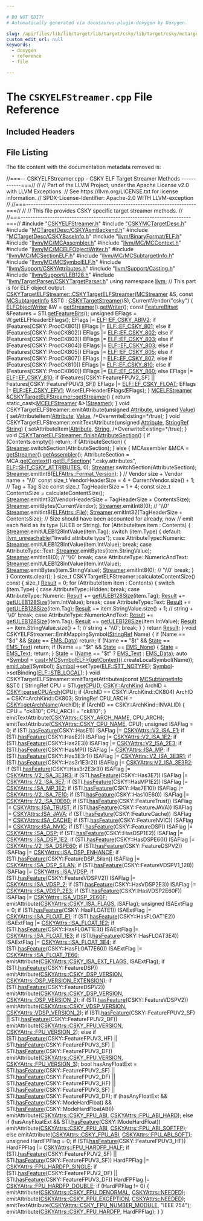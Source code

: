 ```yaml
---

# DO NOT EDIT!
# Automatically generated via docusaurus-plugin-doxygen by Doxygen.

slug: /api/files/lib/lib/target/lib/target/csky/lib/target/csky/mctargetdesc/cskyelfstreamer-cpp
custom_edit_url: null
keywords:
  - doxygen
  - reference
  - file

---
```





# The `CSKYELFStreamer.cpp` File Reference

<DoxygenPage pluginConfig={pluginConfig}>



## Included Headers

<IncludesList>
<IncludesListItem
  filePath="CSKYELFStreamer.h"
  permalink="/docs/api/files/lib/lib/target/lib/target/csky/lib/target/csky/mctargetdesc/cskyelfstreamer-h"
  isLocal="true" />
<IncludesListItem
  filePath="CSKYMCTargetDesc.h"
  permalink="/docs/api/files/lib/lib/target/lib/target/csky/lib/target/csky/mctargetdesc/cskymctargetdesc-h"
  isLocal="true" />
<IncludesListItem
  filePath="MCTargetDesc/CSKYAsmBackend.h"
  permalink="/docs/api/files/lib/lib/target/lib/target/csky/lib/target/csky/mctargetdesc/cskyasmbackend-h"
  isLocal="true" />
<IncludesListItem
  filePath="MCTargetDesc/CSKYBaseInfo.h"
  permalink="/docs/api/files/lib/lib/target/lib/target/csky/lib/target/csky/mctargetdesc/cskybaseinfo-h"
  isLocal="true" />
<IncludesListItem
  filePath="llvm/BinaryFormat/ELF.h"
  permalink="/docs/api/files/include/include/llvm/include/llvm/binaryformat/elf-h"
  isLocal="true" />
<IncludesListItem
  filePath="llvm/MC/MCAssembler.h"
  permalink="/docs/api/files/include/include/llvm/include/llvm/mc/mcassembler-h"
  isLocal="true" />
<IncludesListItem
  filePath="llvm/MC/MCContext.h"
  permalink="/docs/api/files/include/include/llvm/include/llvm/mc/mccontext-h"
  isLocal="true" />
<IncludesListItem
  filePath="llvm/MC/MCELFObjectWriter.h"
  permalink="/docs/api/files/include/include/llvm/include/llvm/mc/mcelfobjectwriter-h"
  isLocal="true" />
<IncludesListItem
  filePath="llvm/MC/MCSectionELF.h"
  permalink="/docs/api/files/include/include/llvm/include/llvm/mc/mcsectionelf-h"
  isLocal="true" />
<IncludesListItem
  filePath="llvm/MC/MCSubtargetInfo.h"
  permalink="/docs/api/files/include/include/llvm/include/llvm/mc/mcsubtargetinfo-h"
  isLocal="true" />
<IncludesListItem
  filePath="llvm/MC/MCSymbolELF.h"
  permalink="/docs/api/files/include/include/llvm/include/llvm/mc/mcsymbolelf-h"
  isLocal="true" />
<IncludesListItem
  filePath="llvm/Support/CSKYAttributes.h"
  permalink="/docs/api/files/include/include/llvm/include/llvm/support/cskyattributes-h"
  isLocal="true" />
<IncludesListItem
  filePath="llvm/Support/Casting.h"
  permalink="/docs/api/files/include/include/llvm/include/llvm/support/casting-h"
  isLocal="true" />
<IncludesListItem
  filePath="llvm/Support/LEB128.h"
  permalink="/docs/api/files/include/include/llvm/include/llvm/support/leb128-h"
  isLocal="true" />
<IncludesListItem
  filePath="llvm/TargetParser/CSKYTargetParser.h"
  permalink="/docs/api/files/include/include/llvm/include/llvm/targetparser/cskytargetparser-h"
  isLocal="true" />
</IncludesList>


## File Listing

The file content with the documentation metadata removed is:

<ProgramListing>

<Link id="l00001" /><CodeLine lineNumber="1"><Highlight kind="comment">//===-- CSKYELFStreamer.cpp - CSKY ELF Target Streamer Methods ------------===//</Highlight><Highlight kind="normal"></Highlight></CodeLine>
<Link id="l00002" /><CodeLine lineNumber="2"><Highlight kind="normal"></Highlight><Highlight kind="comment">//</Highlight><Highlight kind="normal"></Highlight></CodeLine>
<Link id="l00003" /><CodeLine lineNumber="3"><Highlight kind="normal"></Highlight><Highlight kind="comment">// Part of the LLVM Project, under the Apache License v2.0 with LLVM Exceptions.</Highlight><Highlight kind="normal"></Highlight></CodeLine>
<Link id="l00004" /><CodeLine lineNumber="4"><Highlight kind="normal"></Highlight><Highlight kind="comment">// See https://llvm.org/LICENSE.txt for license information.</Highlight><Highlight kind="normal"></Highlight></CodeLine>
<Link id="l00005" /><CodeLine lineNumber="5"><Highlight kind="normal"></Highlight><Highlight kind="comment">// SPDX-License-Identifier: Apache-2.0 WITH LLVM-exception</Highlight><Highlight kind="normal"></Highlight></CodeLine>
<Link id="l00006" /><CodeLine lineNumber="6"><Highlight kind="normal"></Highlight><Highlight kind="comment">//</Highlight><Highlight kind="normal"></Highlight></CodeLine>
<Link id="l00007" /><CodeLine lineNumber="7"><Highlight kind="normal"></Highlight><Highlight kind="comment">//===----------------------------------------------------------------------===//</Highlight><Highlight kind="normal"></Highlight></CodeLine>
<Link id="l00008" /><CodeLine lineNumber="8"><Highlight kind="normal"></Highlight><Highlight kind="comment">//</Highlight><Highlight kind="normal"></Highlight></CodeLine>
<Link id="l00009" /><CodeLine lineNumber="9"><Highlight kind="normal"></Highlight><Highlight kind="comment">// This file provides CSKY specific target streamer methods.</Highlight><Highlight kind="normal"></Highlight></CodeLine>
<Link id="l00010" /><CodeLine lineNumber="10"><Highlight kind="normal"></Highlight><Highlight kind="comment">//</Highlight><Highlight kind="normal"></Highlight></CodeLine>
<Link id="l00011" /><CodeLine lineNumber="11"><Highlight kind="normal"></Highlight><Highlight kind="comment">//===----------------------------------------------------------------------===//</Highlight><Highlight kind="normal"></Highlight></CodeLine>
<Link id="l00012" /><CodeLine lineNumber="12"><Highlight kind="normal"></Highlight></CodeLine>
<Link id="l00013" /><CodeLine lineNumber="13"><Highlight kind="normal"></Highlight><Highlight kind="preprocessor">#include &quot;<a href="/docs/api/files/lib/lib/target/lib/target/csky/lib/target/csky/mctargetdesc/cskyelfstreamer-h">CSKYELFStreamer.h</a>&quot;</Highlight><Highlight kind="normal"></Highlight></CodeLine>
<Link id="l00014" /><CodeLine lineNumber="14"><Highlight kind="normal"></Highlight><Highlight kind="preprocessor">#include &quot;<a href="/docs/api/files/lib/lib/target/lib/target/csky/lib/target/csky/mctargetdesc/cskymctargetdesc-h">CSKYMCTargetDesc.h</a>&quot;</Highlight><Highlight kind="normal"></Highlight></CodeLine>
<Link id="l00015" /><CodeLine lineNumber="15"><Highlight kind="normal"></Highlight><Highlight kind="preprocessor">#include &quot;<a href="/docs/api/files/lib/lib/target/lib/target/csky/lib/target/csky/mctargetdesc/cskyasmbackend-h">MCTargetDesc/CSKYAsmBackend.h</a>&quot;</Highlight><Highlight kind="normal"></Highlight></CodeLine>
<Link id="l00016" /><CodeLine lineNumber="16"><Highlight kind="normal"></Highlight><Highlight kind="preprocessor">#include &quot;<a href="/docs/api/files/lib/lib/target/lib/target/csky/lib/target/csky/mctargetdesc/cskybaseinfo-h">MCTargetDesc/CSKYBaseInfo.h</a>&quot;</Highlight><Highlight kind="normal"></Highlight></CodeLine>
<Link id="l00017" /><CodeLine lineNumber="17"><Highlight kind="normal"></Highlight><Highlight kind="preprocessor">#include &quot;<a href="/docs/api/files/include/include/llvm/include/llvm/binaryformat/elf-h">llvm/BinaryFormat/ELF.h</a>&quot;</Highlight><Highlight kind="normal"></Highlight></CodeLine>
<Link id="l00018" /><CodeLine lineNumber="18"><Highlight kind="normal"></Highlight><Highlight kind="preprocessor">#include &quot;<a href="/docs/api/files/include/include/llvm/include/llvm/mc/mcassembler-h">llvm/MC/MCAssembler.h</a>&quot;</Highlight><Highlight kind="normal"></Highlight></CodeLine>
<Link id="l00019" /><CodeLine lineNumber="19"><Highlight kind="normal"></Highlight><Highlight kind="preprocessor">#include &quot;<a href="/docs/api/files/include/include/llvm/include/llvm/mc/mccontext-h">llvm/MC/MCContext.h</a>&quot;</Highlight><Highlight kind="normal"></Highlight></CodeLine>
<Link id="l00020" /><CodeLine lineNumber="20"><Highlight kind="normal"></Highlight><Highlight kind="preprocessor">#include &quot;<a href="/docs/api/files/include/include/llvm/include/llvm/mc/mcelfobjectwriter-h">llvm/MC/MCELFObjectWriter.h</a>&quot;</Highlight><Highlight kind="normal"></Highlight></CodeLine>
<Link id="l00021" /><CodeLine lineNumber="21"><Highlight kind="normal"></Highlight><Highlight kind="preprocessor">#include &quot;<a href="/docs/api/files/include/include/llvm/include/llvm/mc/mcsectionelf-h">llvm/MC/MCSectionELF.h</a>&quot;</Highlight><Highlight kind="normal"></Highlight></CodeLine>
<Link id="l00022" /><CodeLine lineNumber="22"><Highlight kind="normal"></Highlight><Highlight kind="preprocessor">#include &quot;<a href="/docs/api/files/include/include/llvm/include/llvm/mc/mcsubtargetinfo-h">llvm/MC/MCSubtargetInfo.h</a>&quot;</Highlight><Highlight kind="normal"></Highlight></CodeLine>
<Link id="l00023" /><CodeLine lineNumber="23"><Highlight kind="normal"></Highlight><Highlight kind="preprocessor">#include &quot;<a href="/docs/api/files/include/include/llvm/include/llvm/mc/mcsymbolelf-h">llvm/MC/MCSymbolELF.h</a>&quot;</Highlight><Highlight kind="normal"></Highlight></CodeLine>
<Link id="l00024" /><CodeLine lineNumber="24"><Highlight kind="normal"></Highlight><Highlight kind="preprocessor">#include &quot;<a href="/docs/api/files/include/include/llvm/include/llvm/support/cskyattributes-h">llvm/Support/CSKYAttributes.h</a>&quot;</Highlight><Highlight kind="normal"></Highlight></CodeLine>
<Link id="l00025" /><CodeLine lineNumber="25"><Highlight kind="normal"></Highlight><Highlight kind="preprocessor">#include &quot;<a href="/docs/api/files/include/include/llvm/include/llvm/support/casting-h">llvm/Support/Casting.h</a>&quot;</Highlight><Highlight kind="normal"></Highlight></CodeLine>
<Link id="l00026" /><CodeLine lineNumber="26"><Highlight kind="normal"></Highlight><Highlight kind="preprocessor">#include &quot;<a href="/docs/api/files/include/include/llvm/include/llvm/support/leb128-h">llvm/Support/LEB128.h</a>&quot;</Highlight><Highlight kind="normal"></Highlight></CodeLine>
<Link id="l00027" /><CodeLine lineNumber="27"><Highlight kind="normal"></Highlight><Highlight kind="preprocessor">#include &quot;<a href="/docs/api/files/include/include/llvm/include/llvm/targetparser/cskytargetparser-h">llvm/TargetParser/CSKYTargetParser.h</a>&quot;</Highlight><Highlight kind="normal"></Highlight></CodeLine>
<Link id="l00028" /><CodeLine lineNumber="28"><Highlight kind="normal"></Highlight></CodeLine>
<Link id="l00029" /><CodeLine lineNumber="29"><Highlight kind="normal"></Highlight><Highlight kind="keyword">using namespace </Highlight><Highlight kind="normal"><a href="/docs/api/namespaces/llvm">llvm</a>;</Highlight></CodeLine>
<Link id="l00030" /><CodeLine lineNumber="30"><Highlight kind="normal"></Highlight></CodeLine>
<Link id="l00031" /><CodeLine lineNumber="31"><Highlight kind="normal"></Highlight><Highlight kind="comment">// This part is for ELF object output.</Highlight><Highlight kind="normal"></Highlight></CodeLine>
<Link id="l00032" /><CodeLine lineNumber="32" lineLink="/docs/api/classes/llvm/cskytargetelfstreamer/#abf82dd0f77b8b6f952a76e02acc74c64"><Highlight kind="normal"><a href="/docs/api/classes/llvm/cskytargetelfstreamer/#abf82dd0f77b8b6f952a76e02acc74c64">CSKYTargetELFStreamer::CSKYTargetELFStreamer</a>(<a href="/docs/api/classes/llvm/mcstreamer">MCStreamer</a> &amp;S,</Highlight></CodeLine>
<Link id="l00033" /><CodeLine lineNumber="33"><Highlight kind="normal">                                             </Highlight><Highlight kind="keyword">const</Highlight><Highlight kind="normal"> <a href="/docs/api/classes/llvm/mcsubtargetinfo">MCSubtargetInfo</a> &amp;STI)</Highlight></CodeLine>
<Link id="l00034" /><CodeLine lineNumber="34"><Highlight kind="normal">    : <a href="/docs/api/classes/llvm/cskytargetstreamer/#aa20779add2d52031ba64f04f41935bb6">CSKYTargetStreamer</a>(S), CurrentVendor(</Highlight><Highlight kind="stringliteral">&quot;csky&quot;</Highlight><Highlight kind="normal">) &#123;</Highlight></CodeLine>
<Link id="l00035" /><CodeLine lineNumber="35"><Highlight kind="normal">  <a href="/docs/api/classes/llvm/elfobjectwriter">ELFObjectWriter</a> &amp;W = <a href="/docs/api/classes/llvm/cskytargetelfstreamer/#a6bb5c50ddba7e4a5dffe3455170e6fd8">getStreamer</a>().<a href="/docs/api/classes/llvm/mcelfstreamer/#a88517f360c788177b14d3d3d85182145">getWriter</a>();</Highlight></CodeLine>
<Link id="l00036" /><CodeLine lineNumber="36"><Highlight kind="normal">  </Highlight><Highlight kind="keyword">const</Highlight><Highlight kind="normal"> <a href="/docs/api/classes/llvm/featurebitset">FeatureBitset</a> &amp;Features = STI.<a href="/docs/api/classes/llvm/mcsubtargetinfo/#a53afee158973a8af8c60263ddb5b2d07">getFeatureBits</a>();</Highlight></CodeLine>
<Link id="l00037" /><CodeLine lineNumber="37"><Highlight kind="normal"></Highlight></CodeLine>
<Link id="l00038" /><CodeLine lineNumber="38"><Highlight kind="normal">  </Highlight><Highlight kind="keywordtype">unsigned</Highlight><Highlight kind="normal"> EFlags = W.getELFHeaderEFlags();</Highlight></CodeLine>
<Link id="l00039" /><CodeLine lineNumber="39"><Highlight kind="normal"></Highlight></CodeLine>
<Link id="l00040" /><CodeLine lineNumber="40"><Highlight kind="normal">  EFlags |= <a href="/docs/api/namespaces/llvm/elf/#a4e80b54e3a83923757c804bdfde852e0a2f9eb1cc6d4f831f1984e6f4928714ae">ELF::EF&#95;CSKY&#95;ABIV2</a>;</Highlight></CodeLine>
<Link id="l00041" /><CodeLine lineNumber="41"><Highlight kind="normal"></Highlight></CodeLine>
<Link id="l00042" /><CodeLine lineNumber="42"><Highlight kind="normal">  </Highlight><Highlight kind="keywordflow">if</Highlight><Highlight kind="normal"> (Features&#91;CSKY::ProcCK801&#93;)</Highlight></CodeLine>
<Link id="l00043" /><CodeLine lineNumber="43"><Highlight kind="normal">    EFlags |= <a href="/docs/api/namespaces/llvm/elf/#a4e80b54e3a83923757c804bdfde852e0a886935e8a340fdf0d427e2439929107a">ELF::EF&#95;CSKY&#95;801</a>;</Highlight></CodeLine>
<Link id="l00044" /><CodeLine lineNumber="44"><Highlight kind="normal">  </Highlight><Highlight kind="keywordflow">else</Highlight><Highlight kind="normal"> </Highlight><Highlight kind="keywordflow">if</Highlight><Highlight kind="normal"> (Features&#91;CSKY::ProcCK802&#93;)</Highlight></CodeLine>
<Link id="l00045" /><CodeLine lineNumber="45"><Highlight kind="normal">    EFlags |= <a href="/docs/api/namespaces/llvm/elf/#a4e80b54e3a83923757c804bdfde852e0a463c15298a2d977954e8c241d955e7d2">ELF::EF&#95;CSKY&#95;802</a>;</Highlight></CodeLine>
<Link id="l00046" /><CodeLine lineNumber="46"><Highlight kind="normal">  </Highlight><Highlight kind="keywordflow">else</Highlight><Highlight kind="normal"> </Highlight><Highlight kind="keywordflow">if</Highlight><Highlight kind="normal"> (Features&#91;CSKY::ProcCK803&#93;)</Highlight></CodeLine>
<Link id="l00047" /><CodeLine lineNumber="47"><Highlight kind="normal">    EFlags |= <a href="/docs/api/namespaces/llvm/elf/#a4e80b54e3a83923757c804bdfde852e0aef9ac4fed6b7f03919b87047fc3e72d3">ELF::EF&#95;CSKY&#95;803</a>;</Highlight></CodeLine>
<Link id="l00048" /><CodeLine lineNumber="48"><Highlight kind="normal">  </Highlight><Highlight kind="keywordflow">else</Highlight><Highlight kind="normal"> </Highlight><Highlight kind="keywordflow">if</Highlight><Highlight kind="normal"> (Features&#91;CSKY::ProcCK804&#93;)</Highlight></CodeLine>
<Link id="l00049" /><CodeLine lineNumber="49"><Highlight kind="normal">    EFlags |= <a href="/docs/api/namespaces/llvm/elf/#a4e80b54e3a83923757c804bdfde852e0aef9ac4fed6b7f03919b87047fc3e72d3">ELF::EF&#95;CSKY&#95;803</a>;</Highlight></CodeLine>
<Link id="l00050" /><CodeLine lineNumber="50"><Highlight kind="normal">  </Highlight><Highlight kind="keywordflow">else</Highlight><Highlight kind="normal"> </Highlight><Highlight kind="keywordflow">if</Highlight><Highlight kind="normal"> (Features&#91;CSKY::ProcCK805&#93;)</Highlight></CodeLine>
<Link id="l00051" /><CodeLine lineNumber="51"><Highlight kind="normal">    EFlags |= <a href="/docs/api/namespaces/llvm/elf/#a4e80b54e3a83923757c804bdfde852e0aa8fff2f7c1accafd53a41246858175e0">ELF::EF&#95;CSKY&#95;805</a>;</Highlight></CodeLine>
<Link id="l00052" /><CodeLine lineNumber="52"><Highlight kind="normal">  </Highlight><Highlight kind="keywordflow">else</Highlight><Highlight kind="normal"> </Highlight><Highlight kind="keywordflow">if</Highlight><Highlight kind="normal"> (Features&#91;CSKY::ProcCK807&#93;)</Highlight></CodeLine>
<Link id="l00053" /><CodeLine lineNumber="53"><Highlight kind="normal">    EFlags |= <a href="/docs/api/namespaces/llvm/elf/#a4e80b54e3a83923757c804bdfde852e0a2fc700d914e60e347785a50430ba0b3b">ELF::EF&#95;CSKY&#95;807</a>;</Highlight></CodeLine>
<Link id="l00054" /><CodeLine lineNumber="54"><Highlight kind="normal">  </Highlight><Highlight kind="keywordflow">else</Highlight><Highlight kind="normal"> </Highlight><Highlight kind="keywordflow">if</Highlight><Highlight kind="normal"> (Features&#91;CSKY::ProcCK810&#93;)</Highlight></CodeLine>
<Link id="l00055" /><CodeLine lineNumber="55"><Highlight kind="normal">    EFlags |= <a href="/docs/api/namespaces/llvm/elf/#a4e80b54e3a83923757c804bdfde852e0af291588e5ba82b94dac240781d09bd8d">ELF::EF&#95;CSKY&#95;810</a>;</Highlight></CodeLine>
<Link id="l00056" /><CodeLine lineNumber="56"><Highlight kind="normal">  </Highlight><Highlight kind="keywordflow">else</Highlight><Highlight kind="normal"> </Highlight><Highlight kind="keywordflow">if</Highlight><Highlight kind="normal"> (Features&#91;CSKY::ProcCK860&#93;)</Highlight></CodeLine>
<Link id="l00057" /><CodeLine lineNumber="57"><Highlight kind="normal">    EFlags |= <a href="/docs/api/namespaces/llvm/elf/#a4e80b54e3a83923757c804bdfde852e0ad02e83d96f250d128487600b2fd465bc">ELF::EF&#95;CSKY&#95;860</a>;</Highlight></CodeLine>
<Link id="l00058" /><CodeLine lineNumber="58"><Highlight kind="normal">  </Highlight><Highlight kind="keywordflow">else</Highlight><Highlight kind="normal"></Highlight></CodeLine>
<Link id="l00059" /><CodeLine lineNumber="59"><Highlight kind="normal">    EFlags |= <a href="/docs/api/namespaces/llvm/elf/#a4e80b54e3a83923757c804bdfde852e0af291588e5ba82b94dac240781d09bd8d">ELF::EF&#95;CSKY&#95;810</a>;</Highlight></CodeLine>
<Link id="l00060" /><CodeLine lineNumber="60"><Highlight kind="normal"></Highlight></CodeLine>
<Link id="l00061" /><CodeLine lineNumber="61"><Highlight kind="normal">  </Highlight><Highlight kind="keywordflow">if</Highlight><Highlight kind="normal"> (Features&#91;CSKY::FeatureFPUV2&#95;SF&#93; || Features&#91;CSKY::FeatureFPUV3&#95;SF&#93;)</Highlight></CodeLine>
<Link id="l00062" /><CodeLine lineNumber="62"><Highlight kind="normal">    EFlags |= <a href="/docs/api/namespaces/llvm/elf/#a4e80b54e3a83923757c804bdfde852e0a885edf8945f24d64ac8602e2e7d3782a">ELF::EF&#95;CSKY&#95;FLOAT</a>;</Highlight></CodeLine>
<Link id="l00063" /><CodeLine lineNumber="63"><Highlight kind="normal"></Highlight></CodeLine>
<Link id="l00064" /><CodeLine lineNumber="64"><Highlight kind="normal">  EFlags |= <a href="/docs/api/namespaces/llvm/elf/#a4e80b54e3a83923757c804bdfde852e0a90efc25e30e3fe134231e4d577f622e9">ELF::EF&#95;CSKY&#95;EFV1</a>;</Highlight></CodeLine>
<Link id="l00065" /><CodeLine lineNumber="65"><Highlight kind="normal"></Highlight></CodeLine>
<Link id="l00066" /><CodeLine lineNumber="66"><Highlight kind="normal">  W.setELFHeaderEFlags(EFlags);</Highlight></CodeLine>
<Link id="l00067" /><CodeLine lineNumber="67"><Highlight kind="normal">&#125;</Highlight></CodeLine>
<Link id="l00068" /><CodeLine lineNumber="68"><Highlight kind="normal"></Highlight></CodeLine>
<Link id="l00069" /><CodeLine lineNumber="69" lineLink="/docs/api/classes/llvm/cskytargetelfstreamer/#a6bb5c50ddba7e4a5dffe3455170e6fd8"><Highlight kind="normal"><a href="/docs/api/classes/llvm/mcelfstreamer">MCELFStreamer</a> &amp;<a href="/docs/api/classes/llvm/cskytargetelfstreamer/#a6bb5c50ddba7e4a5dffe3455170e6fd8">CSKYTargetELFStreamer::getStreamer</a>() &#123;</Highlight></CodeLine>
<Link id="l00070" /><CodeLine lineNumber="70"><Highlight kind="normal">  </Highlight><Highlight kind="keywordflow">return</Highlight><Highlight kind="normal"> </Highlight><Highlight kind="keyword">static&#95;cast&lt;</Highlight><Highlight kind="normal"><a href="/docs/api/classes/llvm/mcelfstreamer">MCELFStreamer</a> &amp;</Highlight><Highlight kind="keyword">&gt;</Highlight><Highlight kind="normal">(<a href="/docs/api/classes/llvm/mctargetstreamer/#ac5c639960b526c507f505f9e3ebb915d">Streamer</a>);</Highlight></CodeLine>
<Link id="l00071" /><CodeLine lineNumber="71"><Highlight kind="normal">&#125;</Highlight></CodeLine>
<Link id="l00072" /><CodeLine lineNumber="72"><Highlight kind="normal"></Highlight></CodeLine>
<Link id="l00073" /><CodeLine lineNumber="73"><Highlight kind="normal"></Highlight><Highlight kind="keywordtype">void</Highlight><Highlight kind="normal"> CSKYTargetELFStreamer::emitAttribute(</Highlight><Highlight kind="keywordtype">unsigned</Highlight><Highlight kind="normal"> <a href="/docs/api/classes/llvm/attribute">Attribute</a>, </Highlight><Highlight kind="keywordtype">unsigned</Highlight><Highlight kind="normal"> <a href="/docs/api/classes/llvm/value">Value</a>) &#123;</Highlight></CodeLine>
<Link id="l00074" /><CodeLine lineNumber="74"><Highlight kind="normal">  setAttributeItem(<a href="/docs/api/classes/llvm/attribute">Attribute</a>, <a href="/docs/api/classes/llvm/value">Value</a>, </Highlight><Highlight kind="comment">/&#42;OverwriteExisting=&#42;/</Highlight><Highlight kind="keyword">true</Highlight><Highlight kind="normal">);</Highlight></CodeLine>
<Link id="l00075" /><CodeLine lineNumber="75"><Highlight kind="normal">&#125;</Highlight></CodeLine>
<Link id="l00076" /><CodeLine lineNumber="76"><Highlight kind="normal"></Highlight></CodeLine>
<Link id="l00077" /><CodeLine lineNumber="77"><Highlight kind="normal"></Highlight><Highlight kind="keywordtype">void</Highlight><Highlight kind="normal"> CSKYTargetELFStreamer::emitTextAttribute(</Highlight><Highlight kind="keywordtype">unsigned</Highlight><Highlight kind="normal"> <a href="/docs/api/classes/llvm/attribute">Attribute</a>,</Highlight></CodeLine>
<Link id="l00078" /><CodeLine lineNumber="78"><Highlight kind="normal">                                              <a href="/docs/api/classes/llvm/stringref">StringRef</a> <a href="/docs/api/namespaces/llvm/#ac226f3d2b9ca090171a8e0a8cb92c343a27118326006d3829667a400ad23d5d98">String</a>) &#123;</Highlight></CodeLine>
<Link id="l00079" /><CodeLine lineNumber="79"><Highlight kind="normal">  setAttributeItem(<a href="/docs/api/classes/llvm/attribute">Attribute</a>, <a href="/docs/api/namespaces/llvm/#ac226f3d2b9ca090171a8e0a8cb92c343a27118326006d3829667a400ad23d5d98">String</a>, </Highlight><Highlight kind="comment">/&#42;OverwriteExisting=&#42;/</Highlight><Highlight kind="keyword">true</Highlight><Highlight kind="normal">);</Highlight></CodeLine>
<Link id="l00080" /><CodeLine lineNumber="80"><Highlight kind="normal">&#125;</Highlight></CodeLine>
<Link id="l00081" /><CodeLine lineNumber="81"><Highlight kind="normal"></Highlight></CodeLine>
<Link id="l00082" /><CodeLine lineNumber="82"><Highlight kind="normal"></Highlight><Highlight kind="keywordtype">void</Highlight><Highlight kind="normal"> <a href="/docs/api/classes/llvm/cskytargetstreamer/#a9b8ed36dbfc4b00cecc753bee4a38093">CSKYTargetELFStreamer::finishAttributeSection</a>() &#123;</Highlight></CodeLine>
<Link id="l00083" /><CodeLine lineNumber="83"><Highlight kind="normal">  </Highlight><Highlight kind="keywordflow">if</Highlight><Highlight kind="normal"> (Contents.empty())</Highlight></CodeLine>
<Link id="l00084" /><CodeLine lineNumber="84"><Highlight kind="normal">    </Highlight><Highlight kind="keywordflow">return</Highlight><Highlight kind="normal">;</Highlight></CodeLine>
<Link id="l00085" /><CodeLine lineNumber="85"><Highlight kind="normal"></Highlight></CodeLine>
<Link id="l00086" /><CodeLine lineNumber="86"><Highlight kind="normal">  </Highlight><Highlight kind="keywordflow">if</Highlight><Highlight kind="normal"> (AttributeSection) &#123;</Highlight></CodeLine>
<Link id="l00087" /><CodeLine lineNumber="87"><Highlight kind="normal">    <a href="/docs/api/classes/llvm/mctargetstreamer/#ac5c639960b526c507f505f9e3ebb915d">Streamer</a>.switchSection(AttributeSection);</Highlight></CodeLine>
<Link id="l00088" /><CodeLine lineNumber="88"><Highlight kind="normal">  &#125; </Highlight><Highlight kind="keywordflow">else</Highlight><Highlight kind="normal"> &#123;</Highlight></CodeLine>
<Link id="l00089" /><CodeLine lineNumber="89"><Highlight kind="normal">    MCAssembler &amp;MCA = <a href="/docs/api/classes/llvm/cskytargetelfstreamer/#a6bb5c50ddba7e4a5dffe3455170e6fd8">getStreamer</a>().<a href="/docs/api/classes/llvm/mcobjectstreamer/#a3e9a3c0090b1184f7371fa5ad4ce57c9">getAssembler</a>();</Highlight></CodeLine>
<Link id="l00090" /><CodeLine lineNumber="90"><Highlight kind="normal">    AttributeSection = MCA.<a href="/docs/api/classes/llvm/mcassembler/#a0675ed1bdbf987d94ef2360cb18c6eae">getContext</a>().<a href="/docs/api/classes/llvm/mccontext/#a3fddc32fd70ea36b8482c9055eb68c40">getELFSection</a>(</Highlight></CodeLine>
<Link id="l00091" /><CodeLine lineNumber="91"><Highlight kind="normal">        </Highlight><Highlight kind="stringliteral">&quot;.csky.attributes&quot;</Highlight><Highlight kind="normal">, <a href="/docs/api/namespaces/llvm/elf/#ab23570002b1ab10a685e8f349da3ddbcabca53ba9093ff898b296a54f58602260">ELF::SHT&#95;CSKY&#95;ATTRIBUTES</a>, 0);</Highlight></CodeLine>
<Link id="l00092" /><CodeLine lineNumber="92"><Highlight kind="normal">    <a href="/docs/api/classes/llvm/mctargetstreamer/#ac5c639960b526c507f505f9e3ebb915d">Streamer</a>.switchSection(AttributeSection);</Highlight></CodeLine>
<Link id="l00093" /><CodeLine lineNumber="93"><Highlight kind="normal">    <a href="/docs/api/classes/llvm/mctargetstreamer/#ac5c639960b526c507f505f9e3ebb915d">Streamer</a>.emitInt8(<a href="/docs/api/namespaces/llvm/elfattrs/#a98edb75fed695278964e1ea77f18859eae7742b85dba4e5f75602e8141161f3aa">ELFAttrs::Format&#95;Version</a>);</Highlight></CodeLine>
<Link id="l00094" /><CodeLine lineNumber="94"><Highlight kind="normal">  &#125;</Highlight></CodeLine>
<Link id="l00095" /><CodeLine lineNumber="95"><Highlight kind="normal"></Highlight></CodeLine>
<Link id="l00096" /><CodeLine lineNumber="96"><Highlight kind="normal">  </Highlight><Highlight kind="comment">// Vendor size + Vendor name + &#39;\\0&#39;</Highlight><Highlight kind="normal"></Highlight></CodeLine>
<Link id="l00097" /><CodeLine lineNumber="97"><Highlight kind="normal">  </Highlight><Highlight kind="keyword">const</Highlight><Highlight kind="normal"> </Highlight><Highlight kind="keywordtype">size&#95;t</Highlight><Highlight kind="normal"> VendorHeaderSize = 4 + CurrentVendor.size() + 1;</Highlight></CodeLine>
<Link id="l00098" /><CodeLine lineNumber="98"><Highlight kind="normal"></Highlight></CodeLine>
<Link id="l00099" /><CodeLine lineNumber="99"><Highlight kind="normal">  </Highlight><Highlight kind="comment">// Tag + Tag Size</Highlight><Highlight kind="normal"></Highlight></CodeLine>
<Link id="l00100" /><CodeLine lineNumber="100"><Highlight kind="normal">  </Highlight><Highlight kind="keyword">const</Highlight><Highlight kind="normal"> </Highlight><Highlight kind="keywordtype">size&#95;t</Highlight><Highlight kind="normal"> TagHeaderSize = 1 + 4;</Highlight></CodeLine>
<Link id="l00101" /><CodeLine lineNumber="101"><Highlight kind="normal"></Highlight></CodeLine>
<Link id="l00102" /><CodeLine lineNumber="102"><Highlight kind="normal">  </Highlight><Highlight kind="keyword">const</Highlight><Highlight kind="normal"> </Highlight><Highlight kind="keywordtype">size&#95;t</Highlight><Highlight kind="normal"> ContentsSize = calculateContentSize();</Highlight></CodeLine>
<Link id="l00103" /><CodeLine lineNumber="103"><Highlight kind="normal"></Highlight></CodeLine>
<Link id="l00104" /><CodeLine lineNumber="104"><Highlight kind="normal">  <a href="/docs/api/classes/llvm/mctargetstreamer/#ac5c639960b526c507f505f9e3ebb915d">Streamer</a>.emitInt32(VendorHeaderSize + TagHeaderSize + ContentsSize);</Highlight></CodeLine>
<Link id="l00105" /><CodeLine lineNumber="105"><Highlight kind="normal">  <a href="/docs/api/classes/llvm/mctargetstreamer/#ac5c639960b526c507f505f9e3ebb915d">Streamer</a>.emitBytes(CurrentVendor);</Highlight></CodeLine>
<Link id="l00106" /><CodeLine lineNumber="106"><Highlight kind="normal">  <a href="/docs/api/classes/llvm/mctargetstreamer/#ac5c639960b526c507f505f9e3ebb915d">Streamer</a>.emitInt8(0); </Highlight><Highlight kind="comment">// &#39;\\0&#39;</Highlight><Highlight kind="normal"></Highlight></CodeLine>
<Link id="l00107" /><CodeLine lineNumber="107"><Highlight kind="normal"></Highlight></CodeLine>
<Link id="l00108" /><CodeLine lineNumber="108"><Highlight kind="normal">  <a href="/docs/api/classes/llvm/mctargetstreamer/#ac5c639960b526c507f505f9e3ebb915d">Streamer</a>.emitInt8(<a href="/docs/api/namespaces/llvm/elfattrs/#aa46aca112d24ab2b441b7d20c1347d5bac426776933be86220f05be6639a95c73">ELFAttrs::File</a>);</Highlight></CodeLine>
<Link id="l00109" /><CodeLine lineNumber="109"><Highlight kind="normal">  <a href="/docs/api/classes/llvm/mctargetstreamer/#ac5c639960b526c507f505f9e3ebb915d">Streamer</a>.emitInt32(TagHeaderSize + ContentsSize);</Highlight></CodeLine>
<Link id="l00110" /><CodeLine lineNumber="110"><Highlight kind="normal"></Highlight></CodeLine>
<Link id="l00111" /><CodeLine lineNumber="111"><Highlight kind="normal">  </Highlight><Highlight kind="comment">// Size should have been accounted for already, now</Highlight><Highlight kind="normal"></Highlight></CodeLine>
<Link id="l00112" /><CodeLine lineNumber="112"><Highlight kind="normal">  </Highlight><Highlight kind="comment">// emit each field as its type (ULEB or String).</Highlight><Highlight kind="normal"></Highlight></CodeLine>
<Link id="l00113" /><CodeLine lineNumber="113"><Highlight kind="normal">  </Highlight><Highlight kind="keywordflow">for</Highlight><Highlight kind="normal"> (AttributeItem item : Contents) &#123;</Highlight></CodeLine>
<Link id="l00114" /><CodeLine lineNumber="114"><Highlight kind="normal">    <a href="/docs/api/classes/llvm/mctargetstreamer/#ac5c639960b526c507f505f9e3ebb915d">Streamer</a>.emitULEB128IntValue(item.Tag);</Highlight></CodeLine>
<Link id="l00115" /><CodeLine lineNumber="115"><Highlight kind="normal">    </Highlight><Highlight kind="keywordflow">switch</Highlight><Highlight kind="normal"> (item.Type) &#123;</Highlight></CodeLine>
<Link id="l00116" /><CodeLine lineNumber="116"><Highlight kind="normal">    </Highlight><Highlight kind="keywordflow">default</Highlight><Highlight kind="normal">:</Highlight></CodeLine>
<Link id="l00117" /><CodeLine lineNumber="117"><Highlight kind="normal">      <a href="/docs/api/files/include/include/llvm/include/llvm/support/errorhandling-h/#ace243f5c25697a1107cce46626b3dc94">llvm&#95;unreachable</a>(</Highlight><Highlight kind="stringliteral">&quot;Invalid attribute type&quot;</Highlight><Highlight kind="normal">);</Highlight></CodeLine>
<Link id="l00118" /><CodeLine lineNumber="118"><Highlight kind="normal">    </Highlight><Highlight kind="keywordflow">case</Highlight><Highlight kind="normal"> AttributeType::Numeric:</Highlight></CodeLine>
<Link id="l00119" /><CodeLine lineNumber="119"><Highlight kind="normal">      <a href="/docs/api/classes/llvm/mctargetstreamer/#ac5c639960b526c507f505f9e3ebb915d">Streamer</a>.emitULEB128IntValue(item.IntValue);</Highlight></CodeLine>
<Link id="l00120" /><CodeLine lineNumber="120"><Highlight kind="normal">      </Highlight><Highlight kind="keywordflow">break</Highlight><Highlight kind="normal">;</Highlight></CodeLine>
<Link id="l00121" /><CodeLine lineNumber="121"><Highlight kind="normal">    </Highlight><Highlight kind="keywordflow">case</Highlight><Highlight kind="normal"> AttributeType::Text:</Highlight></CodeLine>
<Link id="l00122" /><CodeLine lineNumber="122"><Highlight kind="normal">      <a href="/docs/api/classes/llvm/mctargetstreamer/#ac5c639960b526c507f505f9e3ebb915d">Streamer</a>.emitBytes(item.StringValue);</Highlight></CodeLine>
<Link id="l00123" /><CodeLine lineNumber="123"><Highlight kind="normal">      <a href="/docs/api/classes/llvm/mctargetstreamer/#ac5c639960b526c507f505f9e3ebb915d">Streamer</a>.emitInt8(0); </Highlight><Highlight kind="comment">// &#39;\\0&#39;</Highlight><Highlight kind="normal"></Highlight></CodeLine>
<Link id="l00124" /><CodeLine lineNumber="124"><Highlight kind="normal">      </Highlight><Highlight kind="keywordflow">break</Highlight><Highlight kind="normal">;</Highlight></CodeLine>
<Link id="l00125" /><CodeLine lineNumber="125"><Highlight kind="normal">    </Highlight><Highlight kind="keywordflow">case</Highlight><Highlight kind="normal"> AttributeType::NumericAndText:</Highlight></CodeLine>
<Link id="l00126" /><CodeLine lineNumber="126"><Highlight kind="normal">      <a href="/docs/api/classes/llvm/mctargetstreamer/#ac5c639960b526c507f505f9e3ebb915d">Streamer</a>.emitULEB128IntValue(item.IntValue);</Highlight></CodeLine>
<Link id="l00127" /><CodeLine lineNumber="127"><Highlight kind="normal">      <a href="/docs/api/classes/llvm/mctargetstreamer/#ac5c639960b526c507f505f9e3ebb915d">Streamer</a>.emitBytes(item.StringValue);</Highlight></CodeLine>
<Link id="l00128" /><CodeLine lineNumber="128"><Highlight kind="normal">      <a href="/docs/api/classes/llvm/mctargetstreamer/#ac5c639960b526c507f505f9e3ebb915d">Streamer</a>.emitInt8(0); </Highlight><Highlight kind="comment">// &#39;\\0&#39;</Highlight><Highlight kind="normal"></Highlight></CodeLine>
<Link id="l00129" /><CodeLine lineNumber="129"><Highlight kind="normal">      </Highlight><Highlight kind="keywordflow">break</Highlight><Highlight kind="normal">;</Highlight></CodeLine>
<Link id="l00130" /><CodeLine lineNumber="130"><Highlight kind="normal">    &#125;</Highlight></CodeLine>
<Link id="l00131" /><CodeLine lineNumber="131"><Highlight kind="normal">  &#125;</Highlight></CodeLine>
<Link id="l00132" /><CodeLine lineNumber="132"><Highlight kind="normal"></Highlight></CodeLine>
<Link id="l00133" /><CodeLine lineNumber="133"><Highlight kind="normal">  Contents.clear();</Highlight></CodeLine>
<Link id="l00134" /><CodeLine lineNumber="134"><Highlight kind="normal">&#125;</Highlight></CodeLine>
<Link id="l00135" /><CodeLine lineNumber="135"><Highlight kind="normal"></Highlight></CodeLine>
<Link id="l00136" /><CodeLine lineNumber="136"><Highlight kind="normal"></Highlight><Highlight kind="keywordtype">size&#95;t</Highlight><Highlight kind="normal"> CSKYTargetELFStreamer::calculateContentSize()</Highlight><Highlight kind="keyword"> const </Highlight><Highlight kind="normal">&#123;</Highlight></CodeLine>
<Link id="l00137" /><CodeLine lineNumber="137"><Highlight kind="normal">  </Highlight><Highlight kind="keywordtype">size&#95;t</Highlight><Highlight kind="normal"> <a href="/docs/api/namespaces/llvm/ms-demangle/#afb795990ffc0cb7321e7d1eacc246324a8eea62084ca7e541d918e823422bd82e">Result</a> = 0;</Highlight></CodeLine>
<Link id="l00138" /><CodeLine lineNumber="138"><Highlight kind="normal">  </Highlight><Highlight kind="keywordflow">for</Highlight><Highlight kind="normal"> (AttributeItem item : Contents) &#123;</Highlight></CodeLine>
<Link id="l00139" /><CodeLine lineNumber="139"><Highlight kind="normal">    </Highlight><Highlight kind="keywordflow">switch</Highlight><Highlight kind="normal"> (item.Type) &#123;</Highlight></CodeLine>
<Link id="l00140" /><CodeLine lineNumber="140"><Highlight kind="normal">    </Highlight><Highlight kind="keywordflow">case</Highlight><Highlight kind="normal"> AttributeType::Hidden:</Highlight></CodeLine>
<Link id="l00141" /><CodeLine lineNumber="141"><Highlight kind="normal">      </Highlight><Highlight kind="keywordflow">break</Highlight><Highlight kind="normal">;</Highlight></CodeLine>
<Link id="l00142" /><CodeLine lineNumber="142"><Highlight kind="normal">    </Highlight><Highlight kind="keywordflow">case</Highlight><Highlight kind="normal"> AttributeType::Numeric:</Highlight></CodeLine>
<Link id="l00143" /><CodeLine lineNumber="143"><Highlight kind="normal">      <a href="/docs/api/namespaces/llvm/ms-demangle/#afb795990ffc0cb7321e7d1eacc246324a8eea62084ca7e541d918e823422bd82e">Result</a> += <a href="/docs/api/namespaces/llvm/#aa02a1d8fb0f561ab81f4a2570db7dc28">getULEB128Size</a>(item.Tag);</Highlight></CodeLine>
<Link id="l00144" /><CodeLine lineNumber="144"><Highlight kind="normal">      <a href="/docs/api/namespaces/llvm/ms-demangle/#afb795990ffc0cb7321e7d1eacc246324a8eea62084ca7e541d918e823422bd82e">Result</a> += <a href="/docs/api/namespaces/llvm/#aa02a1d8fb0f561ab81f4a2570db7dc28">getULEB128Size</a>(item.IntValue);</Highlight></CodeLine>
<Link id="l00145" /><CodeLine lineNumber="145"><Highlight kind="normal">      </Highlight><Highlight kind="keywordflow">break</Highlight><Highlight kind="normal">;</Highlight></CodeLine>
<Link id="l00146" /><CodeLine lineNumber="146"><Highlight kind="normal">    </Highlight><Highlight kind="keywordflow">case</Highlight><Highlight kind="normal"> AttributeType::Text:</Highlight></CodeLine>
<Link id="l00147" /><CodeLine lineNumber="147"><Highlight kind="normal">      <a href="/docs/api/namespaces/llvm/ms-demangle/#afb795990ffc0cb7321e7d1eacc246324a8eea62084ca7e541d918e823422bd82e">Result</a> += <a href="/docs/api/namespaces/llvm/#aa02a1d8fb0f561ab81f4a2570db7dc28">getULEB128Size</a>(item.Tag);</Highlight></CodeLine>
<Link id="l00148" /><CodeLine lineNumber="148"><Highlight kind="normal">      <a href="/docs/api/namespaces/llvm/ms-demangle/#afb795990ffc0cb7321e7d1eacc246324a8eea62084ca7e541d918e823422bd82e">Result</a> += item.StringValue.size() + 1; </Highlight><Highlight kind="comment">// string + &#39;\\0&#39;</Highlight><Highlight kind="normal"></Highlight></CodeLine>
<Link id="l00149" /><CodeLine lineNumber="149"><Highlight kind="normal">      </Highlight><Highlight kind="keywordflow">break</Highlight><Highlight kind="normal">;</Highlight></CodeLine>
<Link id="l00150" /><CodeLine lineNumber="150"><Highlight kind="normal">    </Highlight><Highlight kind="keywordflow">case</Highlight><Highlight kind="normal"> AttributeType::NumericAndText:</Highlight></CodeLine>
<Link id="l00151" /><CodeLine lineNumber="151"><Highlight kind="normal">      <a href="/docs/api/namespaces/llvm/ms-demangle/#afb795990ffc0cb7321e7d1eacc246324a8eea62084ca7e541d918e823422bd82e">Result</a> += <a href="/docs/api/namespaces/llvm/#aa02a1d8fb0f561ab81f4a2570db7dc28">getULEB128Size</a>(item.Tag);</Highlight></CodeLine>
<Link id="l00152" /><CodeLine lineNumber="152"><Highlight kind="normal">      <a href="/docs/api/namespaces/llvm/ms-demangle/#afb795990ffc0cb7321e7d1eacc246324a8eea62084ca7e541d918e823422bd82e">Result</a> += <a href="/docs/api/namespaces/llvm/#aa02a1d8fb0f561ab81f4a2570db7dc28">getULEB128Size</a>(item.IntValue);</Highlight></CodeLine>
<Link id="l00153" /><CodeLine lineNumber="153"><Highlight kind="normal">      <a href="/docs/api/namespaces/llvm/ms-demangle/#afb795990ffc0cb7321e7d1eacc246324a8eea62084ca7e541d918e823422bd82e">Result</a> += item.StringValue.size() + 1; </Highlight><Highlight kind="comment">// string + &#39;\\0&#39;;</Highlight><Highlight kind="normal"></Highlight></CodeLine>
<Link id="l00154" /><CodeLine lineNumber="154"><Highlight kind="normal">      </Highlight><Highlight kind="keywordflow">break</Highlight><Highlight kind="normal">;</Highlight></CodeLine>
<Link id="l00155" /><CodeLine lineNumber="155"><Highlight kind="normal">    &#125;</Highlight></CodeLine>
<Link id="l00156" /><CodeLine lineNumber="156"><Highlight kind="normal">  &#125;</Highlight></CodeLine>
<Link id="l00157" /><CodeLine lineNumber="157"><Highlight kind="normal">  </Highlight><Highlight kind="keywordflow">return</Highlight><Highlight kind="normal"> <a href="/docs/api/namespaces/llvm/ms-demangle/#afb795990ffc0cb7321e7d1eacc246324a8eea62084ca7e541d918e823422bd82e">Result</a>;</Highlight></CodeLine>
<Link id="l00158" /><CodeLine lineNumber="158"><Highlight kind="normal">&#125;</Highlight></CodeLine>
<Link id="l00159" /><CodeLine lineNumber="159"><Highlight kind="normal"></Highlight></CodeLine>
<Link id="l00160" /><CodeLine lineNumber="160"><Highlight kind="normal"></Highlight><Highlight kind="keywordtype">void</Highlight><Highlight kind="normal"> CSKYELFStreamer::EmitMappingSymbol(<a href="/docs/api/classes/llvm/stringref">StringRef</a> Name) &#123;</Highlight></CodeLine>
<Link id="l00161" /><CodeLine lineNumber="161"><Highlight kind="normal">  </Highlight><Highlight kind="keywordflow">if</Highlight><Highlight kind="normal"> (Name == </Highlight><Highlight kind="stringliteral">&quot;$d&quot;</Highlight><Highlight kind="normal"> &amp;&amp; <a href="/docs/api/classes/llvm/cskyelfstreamer/#a99a83823fd5702ffac1c771877d4131e">State</a> == <a href="/docs/api/classes/llvm/cskyelfstreamer/#ad7b5ab7ee50971170ade6aaf1347d9aea50e1411179f28ae62c317b4ae517e272">EMS&#95;Data</a>)</Highlight></CodeLine>
<Link id="l00162" /><CodeLine lineNumber="162"><Highlight kind="normal">    </Highlight><Highlight kind="keywordflow">return</Highlight><Highlight kind="normal">;</Highlight></CodeLine>
<Link id="l00163" /><CodeLine lineNumber="163"><Highlight kind="normal">  </Highlight><Highlight kind="keywordflow">if</Highlight><Highlight kind="normal"> (Name == </Highlight><Highlight kind="stringliteral">&quot;$t&quot;</Highlight><Highlight kind="normal"> &amp;&amp; <a href="/docs/api/classes/llvm/cskyelfstreamer/#a99a83823fd5702ffac1c771877d4131e">State</a> == <a href="/docs/api/classes/llvm/cskyelfstreamer/#ad7b5ab7ee50971170ade6aaf1347d9aeafecb4fd4232d598d6a23db5d16ce9a1b">EMS&#95;Text</a>)</Highlight></CodeLine>
<Link id="l00164" /><CodeLine lineNumber="164"><Highlight kind="normal">    </Highlight><Highlight kind="keywordflow">return</Highlight><Highlight kind="normal">;</Highlight></CodeLine>
<Link id="l00165" /><CodeLine lineNumber="165"><Highlight kind="normal">  </Highlight><Highlight kind="keywordflow">if</Highlight><Highlight kind="normal"> (Name == </Highlight><Highlight kind="stringliteral">&quot;$t&quot;</Highlight><Highlight kind="normal"> &amp;&amp; <a href="/docs/api/classes/llvm/cskyelfstreamer/#a99a83823fd5702ffac1c771877d4131e">State</a> == <a href="/docs/api/classes/llvm/cskyelfstreamer/#ad7b5ab7ee50971170ade6aaf1347d9aea97ccf368e466d0e5a09ca89a35d07aca">EMS&#95;None</a>) &#123;</Highlight></CodeLine>
<Link id="l00166" /><CodeLine lineNumber="166"><Highlight kind="normal">    <a href="/docs/api/classes/llvm/cskyelfstreamer/#a99a83823fd5702ffac1c771877d4131e">State</a> = <a href="/docs/api/classes/llvm/cskyelfstreamer/#ad7b5ab7ee50971170ade6aaf1347d9aeafecb4fd4232d598d6a23db5d16ce9a1b">EMS&#95;Text</a>;</Highlight></CodeLine>
<Link id="l00167" /><CodeLine lineNumber="167"><Highlight kind="normal">    </Highlight><Highlight kind="keywordflow">return</Highlight><Highlight kind="normal">;</Highlight></CodeLine>
<Link id="l00168" /><CodeLine lineNumber="168"><Highlight kind="normal">  &#125;</Highlight></CodeLine>
<Link id="l00169" /><CodeLine lineNumber="169"><Highlight kind="normal"></Highlight></CodeLine>
<Link id="l00170" /><CodeLine lineNumber="170"><Highlight kind="normal">  <a href="/docs/api/classes/llvm/cskyelfstreamer/#a99a83823fd5702ffac1c771877d4131e">State</a> = (<a href="/docs/api/namespaces/llvm/graphprogram/#a0ad4685976f8c4d4a697a53fbe05d10b">Name</a> == </Highlight><Highlight kind="stringliteral">&quot;$t&quot;</Highlight><Highlight kind="normal"> ? <a href="/docs/api/classes/llvm/cskyelfstreamer/#ad7b5ab7ee50971170ade6aaf1347d9aeafecb4fd4232d598d6a23db5d16ce9a1b">EMS&#95;Text</a> : <a href="/docs/api/classes/llvm/cskyelfstreamer/#ad7b5ab7ee50971170ade6aaf1347d9aea50e1411179f28ae62c317b4ae517e272">EMS&#95;Data</a>);</Highlight></CodeLine>
<Link id="l00171" /><CodeLine lineNumber="171"><Highlight kind="normal"></Highlight></CodeLine>
<Link id="l00172" /><CodeLine lineNumber="172"><Highlight kind="normal">  </Highlight><Highlight kind="keyword">auto</Highlight><Highlight kind="normal"> &#42;<a href="/docs/api/namespaces/llvm/armbuildattrs/#aea10ca6bf098a425d51ac7fe65d30ed6aa10cda45fcbf7c8c9804e4e4d2e1bcdf">Symbol</a> = <a href="/docs/api/namespaces/llvm/#ac4fc845f5ed92de63cd4474f128f5fc5">cast&lt;MCSymbolELF&gt;</a>(<a href="/docs/api/classes/llvm/mcstreamer/#a61c979932b890df773ce75013b76708b">getContext</a>().createLocalSymbol(Name));</Highlight></CodeLine>
<Link id="l00173" /><CodeLine lineNumber="173"><Highlight kind="normal">  <a href="/docs/api/classes/llvm/mcelfstreamer/#ac725449b95138e5297b8af02df828882">emitLabel</a>(Symbol);</Highlight></CodeLine>
<Link id="l00174" /><CodeLine lineNumber="174"><Highlight kind="normal"></Highlight></CodeLine>
<Link id="l00175" /><CodeLine lineNumber="175"><Highlight kind="normal">  <a href="/docs/api/namespaces/llvm/armbuildattrs/#aea10ca6bf098a425d51ac7fe65d30ed6aa10cda45fcbf7c8c9804e4e4d2e1bcdf">Symbol</a>-&gt;setType(<a href="/docs/api/namespaces/llvm/elf/#ac6fcda18e36f2c9045a88905ff3fc179a2addd3222711e927ec6604bc65bccb2c">ELF::STT&#95;NOTYPE</a>);</Highlight></CodeLine>
<Link id="l00176" /><CodeLine lineNumber="176"><Highlight kind="normal">  <a href="/docs/api/namespaces/llvm/armbuildattrs/#aea10ca6bf098a425d51ac7fe65d30ed6aa10cda45fcbf7c8c9804e4e4d2e1bcdf">Symbol</a>-&gt;setBinding(<a href="/docs/api/namespaces/llvm/elf/#a41d1d619e276ea6e4e6e98c4b929ba77a492b026d2205f6f178f7eb7863018e31">ELF::STB&#95;LOCAL</a>);</Highlight></CodeLine>
<Link id="l00177" /><CodeLine lineNumber="177"><Highlight kind="normal">&#125;</Highlight></CodeLine>
<Link id="l00178" /><CodeLine lineNumber="178"><Highlight kind="normal"></Highlight></CodeLine>
<Link id="l00179" /><CodeLine lineNumber="179"><Highlight kind="normal"></Highlight><Highlight kind="keywordtype">void</Highlight><Highlight kind="normal"> CSKYTargetELFStreamer::emitTargetAttributes(</Highlight><Highlight kind="keyword">const</Highlight><Highlight kind="normal"> <a href="/docs/api/classes/llvm/mcsubtargetinfo">MCSubtargetInfo</a> &amp;STI) &#123;</Highlight></CodeLine>
<Link id="l00180" /><CodeLine lineNumber="180"><Highlight kind="normal">  StringRef CPU = STI.<a href="/docs/api/classes/llvm/mcsubtargetinfo/#a5d5452528429597f223826cbc63ca867">getCPU</a>();</Highlight></CodeLine>
<Link id="l00181" /><CodeLine lineNumber="181"><Highlight kind="normal">  <a href="/docs/api/namespaces/llvm/csky/#a1426cdc638fba0ce765f71cabfc5b612">CSKY::ArchKind</a> ArchID = <a href="/docs/api/namespaces/llvm/csky/#a7c98978ae277e32680873dd619c2222f">CSKY::parseCPUArch</a>(CPU);</Highlight></CodeLine>
<Link id="l00182" /><CodeLine lineNumber="182"><Highlight kind="normal"></Highlight></CodeLine>
<Link id="l00183" /><CodeLine lineNumber="183"><Highlight kind="normal">  </Highlight><Highlight kind="keywordflow">if</Highlight><Highlight kind="normal"> (ArchID == CSKY::ArchKind::CK804)</Highlight></CodeLine>
<Link id="l00184" /><CodeLine lineNumber="184"><Highlight kind="normal">    ArchID = CSKY::ArchKind::CK803;</Highlight></CodeLine>
<Link id="l00185" /><CodeLine lineNumber="185"><Highlight kind="normal"></Highlight></CodeLine>
<Link id="l00186" /><CodeLine lineNumber="186"><Highlight kind="normal">  StringRef CPU&#95;ARCH = <a href="/docs/api/namespaces/llvm/csky/#ae0afc37c0fe40d24d2021c7eba023b2a">CSKY::getArchName</a>(ArchID);</Highlight></CodeLine>
<Link id="l00187" /><CodeLine lineNumber="187"><Highlight kind="normal"></Highlight></CodeLine>
<Link id="l00188" /><CodeLine lineNumber="188"><Highlight kind="normal">  </Highlight><Highlight kind="keywordflow">if</Highlight><Highlight kind="normal"> (ArchID == CSKY::ArchKind::INVALID) &#123;</Highlight></CodeLine>
<Link id="l00189" /><CodeLine lineNumber="189"><Highlight kind="normal">    CPU = </Highlight><Highlight kind="stringliteral">&quot;ck810&quot;</Highlight><Highlight kind="normal">;</Highlight></CodeLine>
<Link id="l00190" /><CodeLine lineNumber="190"><Highlight kind="normal">    CPU&#95;ARCH = </Highlight><Highlight kind="stringliteral">&quot;ck810&quot;</Highlight><Highlight kind="normal">;</Highlight></CodeLine>
<Link id="l00191" /><CodeLine lineNumber="191"><Highlight kind="normal">  &#125;</Highlight></CodeLine>
<Link id="l00192" /><CodeLine lineNumber="192"><Highlight kind="normal">  emitTextAttribute(<a href="/docs/api/namespaces/llvm/cskyattrs/#a488e3103afc8ef165ee97b8fd3399511a48c91d7e1c761b067868e91d639c2ecb">CSKYAttrs::CSKY&#95;ARCH&#95;NAME</a>, CPU&#95;ARCH);</Highlight></CodeLine>
<Link id="l00193" /><CodeLine lineNumber="193"><Highlight kind="normal">  emitTextAttribute(<a href="/docs/api/namespaces/llvm/cskyattrs/#a488e3103afc8ef165ee97b8fd3399511a184fa2e9b2fe9474d580827f43a8108b">CSKYAttrs::CSKY&#95;CPU&#95;NAME</a>, CPU);</Highlight></CodeLine>
<Link id="l00194" /><CodeLine lineNumber="194"><Highlight kind="normal"></Highlight></CodeLine>
<Link id="l00195" /><CodeLine lineNumber="195"><Highlight kind="normal">  </Highlight><Highlight kind="keywordtype">unsigned</Highlight><Highlight kind="normal"> ISAFlag = 0;</Highlight></CodeLine>
<Link id="l00196" /><CodeLine lineNumber="196"><Highlight kind="normal">  </Highlight><Highlight kind="keywordflow">if</Highlight><Highlight kind="normal"> (STI.<a href="/docs/api/classes/llvm/mcsubtargetinfo/#a0ad14e9a81239b54fd64089b3290bfde">hasFeature</a>(CSKY::HasE1))</Highlight></CodeLine>
<Link id="l00197" /><CodeLine lineNumber="197"><Highlight kind="normal">    ISAFlag |= <a href="/docs/api/namespaces/llvm/cskyattrs/#a4d9a928c33ca4be9769f6bf687bae78ba3d83fde01042fc5a5c4600c56776b903">CSKYAttrs::V2&#95;ISA&#95;E1</a>;</Highlight></CodeLine>
<Link id="l00198" /><CodeLine lineNumber="198"><Highlight kind="normal"></Highlight></CodeLine>
<Link id="l00199" /><CodeLine lineNumber="199"><Highlight kind="normal">  </Highlight><Highlight kind="keywordflow">if</Highlight><Highlight kind="normal"> (STI.<a href="/docs/api/classes/llvm/mcsubtargetinfo/#a0ad14e9a81239b54fd64089b3290bfde">hasFeature</a>(CSKY::HasE2))</Highlight></CodeLine>
<Link id="l00200" /><CodeLine lineNumber="200"><Highlight kind="normal">    ISAFlag |= <a href="/docs/api/namespaces/llvm/cskyattrs/#a4d9a928c33ca4be9769f6bf687bae78ba2a0629394f8bbef7553d01784993dced">CSKYAttrs::V2&#95;ISA&#95;1E2</a>;</Highlight></CodeLine>
<Link id="l00201" /><CodeLine lineNumber="201"><Highlight kind="normal"></Highlight></CodeLine>
<Link id="l00202" /><CodeLine lineNumber="202"><Highlight kind="normal">  </Highlight><Highlight kind="keywordflow">if</Highlight><Highlight kind="normal"> (STI.<a href="/docs/api/classes/llvm/mcsubtargetinfo/#a0ad14e9a81239b54fd64089b3290bfde">hasFeature</a>(CSKY::Has2E3))</Highlight></CodeLine>
<Link id="l00203" /><CodeLine lineNumber="203"><Highlight kind="normal">    ISAFlag |= <a href="/docs/api/namespaces/llvm/cskyattrs/#a4d9a928c33ca4be9769f6bf687bae78baffb6f16fb267c94842ca275d20ba2e87">CSKYAttrs::V2&#95;ISA&#95;2E3</a>;</Highlight></CodeLine>
<Link id="l00204" /><CodeLine lineNumber="204"><Highlight kind="normal"></Highlight></CodeLine>
<Link id="l00205" /><CodeLine lineNumber="205"><Highlight kind="normal">  </Highlight><Highlight kind="keywordflow">if</Highlight><Highlight kind="normal"> (STI.<a href="/docs/api/classes/llvm/mcsubtargetinfo/#a0ad14e9a81239b54fd64089b3290bfde">hasFeature</a>(CSKY::HasMP))</Highlight></CodeLine>
<Link id="l00206" /><CodeLine lineNumber="206"><Highlight kind="normal">    ISAFlag |= <a href="/docs/api/namespaces/llvm/cskyattrs/#a4d9a928c33ca4be9769f6bf687bae78ba53666f6e04f27a2700ebcbd362ab1ef0">CSKYAttrs::ISA&#95;MP</a>;</Highlight></CodeLine>
<Link id="l00207" /><CodeLine lineNumber="207"><Highlight kind="normal"></Highlight></CodeLine>
<Link id="l00208" /><CodeLine lineNumber="208"><Highlight kind="normal">  </Highlight><Highlight kind="keywordflow">if</Highlight><Highlight kind="normal"> (STI.<a href="/docs/api/classes/llvm/mcsubtargetinfo/#a0ad14e9a81239b54fd64089b3290bfde">hasFeature</a>(CSKY::Has3E3r1))</Highlight></CodeLine>
<Link id="l00209" /><CodeLine lineNumber="209"><Highlight kind="normal">    ISAFlag |= <a href="/docs/api/namespaces/llvm/cskyattrs/#a4d9a928c33ca4be9769f6bf687bae78babe24c35a775f37e3a85f6f51e2906761">CSKYAttrs::V2&#95;ISA&#95;3E3R1</a>;</Highlight></CodeLine>
<Link id="l00210" /><CodeLine lineNumber="210"><Highlight kind="normal"></Highlight></CodeLine>
<Link id="l00211" /><CodeLine lineNumber="211"><Highlight kind="normal">  </Highlight><Highlight kind="keywordflow">if</Highlight><Highlight kind="normal"> (STI.<a href="/docs/api/classes/llvm/mcsubtargetinfo/#a0ad14e9a81239b54fd64089b3290bfde">hasFeature</a>(CSKY::Has3r1E3r2))</Highlight></CodeLine>
<Link id="l00212" /><CodeLine lineNumber="212"><Highlight kind="normal">    ISAFlag |= <a href="/docs/api/namespaces/llvm/cskyattrs/#a4d9a928c33ca4be9769f6bf687bae78ba2aba61aa1e8f11c667270fb3727ce0ce">CSKYAttrs::V2&#95;ISA&#95;3E3R2</a>;</Highlight></CodeLine>
<Link id="l00213" /><CodeLine lineNumber="213"><Highlight kind="normal"></Highlight></CodeLine>
<Link id="l00214" /><CodeLine lineNumber="214"><Highlight kind="normal">  </Highlight><Highlight kind="keywordflow">if</Highlight><Highlight kind="normal"> (STI.<a href="/docs/api/classes/llvm/mcsubtargetinfo/#a0ad14e9a81239b54fd64089b3290bfde">hasFeature</a>(CSKY::Has3r2E3r3))</Highlight></CodeLine>
<Link id="l00215" /><CodeLine lineNumber="215"><Highlight kind="normal">    ISAFlag |= <a href="/docs/api/namespaces/llvm/cskyattrs/#a4d9a928c33ca4be9769f6bf687bae78bad08b91866fc31695999635a944dc4495">CSKYAttrs::V2&#95;ISA&#95;3E3R3</a>;</Highlight></CodeLine>
<Link id="l00216" /><CodeLine lineNumber="216"><Highlight kind="normal"></Highlight></CodeLine>
<Link id="l00217" /><CodeLine lineNumber="217"><Highlight kind="normal">  </Highlight><Highlight kind="keywordflow">if</Highlight><Highlight kind="normal"> (STI.<a href="/docs/api/classes/llvm/mcsubtargetinfo/#a0ad14e9a81239b54fd64089b3290bfde">hasFeature</a>(CSKY::Has3E7))</Highlight></CodeLine>
<Link id="l00218" /><CodeLine lineNumber="218"><Highlight kind="normal">    ISAFlag |= <a href="/docs/api/namespaces/llvm/cskyattrs/#a4d9a928c33ca4be9769f6bf687bae78bab7e8eb8f56d14dcd31d4035f8c1c8a7a">CSKYAttrs::V2&#95;ISA&#95;3E7</a>;</Highlight></CodeLine>
<Link id="l00219" /><CodeLine lineNumber="219"><Highlight kind="normal"></Highlight></CodeLine>
<Link id="l00220" /><CodeLine lineNumber="220"><Highlight kind="normal">  </Highlight><Highlight kind="keywordflow">if</Highlight><Highlight kind="normal"> (STI.<a href="/docs/api/classes/llvm/mcsubtargetinfo/#a0ad14e9a81239b54fd64089b3290bfde">hasFeature</a>(CSKY::HasMP1E2))</Highlight></CodeLine>
<Link id="l00221" /><CodeLine lineNumber="221"><Highlight kind="normal">    ISAFlag |= <a href="/docs/api/namespaces/llvm/cskyattrs/#a4d9a928c33ca4be9769f6bf687bae78baf81fe9b616dd13077354cd1b14ae19cc">CSKYAttrs::ISA&#95;MP&#95;1E2</a>;</Highlight></CodeLine>
<Link id="l00222" /><CodeLine lineNumber="222"><Highlight kind="normal"></Highlight></CodeLine>
<Link id="l00223" /><CodeLine lineNumber="223"><Highlight kind="normal">  </Highlight><Highlight kind="keywordflow">if</Highlight><Highlight kind="normal"> (STI.<a href="/docs/api/classes/llvm/mcsubtargetinfo/#a0ad14e9a81239b54fd64089b3290bfde">hasFeature</a>(CSKY::Has7E10))</Highlight></CodeLine>
<Link id="l00224" /><CodeLine lineNumber="224"><Highlight kind="normal">    ISAFlag |= <a href="/docs/api/namespaces/llvm/cskyattrs/#a4d9a928c33ca4be9769f6bf687bae78ba91ad1115568edfeb88fe6d48104ead29">CSKYAttrs::V2&#95;ISA&#95;7E10</a>;</Highlight></CodeLine>
<Link id="l00225" /><CodeLine lineNumber="225"><Highlight kind="normal"></Highlight></CodeLine>
<Link id="l00226" /><CodeLine lineNumber="226"><Highlight kind="normal">  </Highlight><Highlight kind="keywordflow">if</Highlight><Highlight kind="normal"> (STI.<a href="/docs/api/classes/llvm/mcsubtargetinfo/#a0ad14e9a81239b54fd64089b3290bfde">hasFeature</a>(CSKY::Has10E60))</Highlight></CodeLine>
<Link id="l00227" /><CodeLine lineNumber="227"><Highlight kind="normal">    ISAFlag |= <a href="/docs/api/namespaces/llvm/cskyattrs/#a4d9a928c33ca4be9769f6bf687bae78baf106c5cfa91c4855421d554fbe0e094e">CSKYAttrs::V2&#95;ISA&#95;10E60</a>;</Highlight></CodeLine>
<Link id="l00228" /><CodeLine lineNumber="228"><Highlight kind="normal"></Highlight></CodeLine>
<Link id="l00229" /><CodeLine lineNumber="229"><Highlight kind="normal">  </Highlight><Highlight kind="keywordflow">if</Highlight><Highlight kind="normal"> (STI.<a href="/docs/api/classes/llvm/mcsubtargetinfo/#a0ad14e9a81239b54fd64089b3290bfde">hasFeature</a>(CSKY::FeatureTrust))</Highlight></CodeLine>
<Link id="l00230" /><CodeLine lineNumber="230"><Highlight kind="normal">    ISAFlag |= <a href="/docs/api/namespaces/llvm/cskyattrs/#a4d9a928c33ca4be9769f6bf687bae78baae47245aca3c075d0143ff4af3bd9eed">CSKYAttrs::ISA&#95;TRUST</a>;</Highlight></CodeLine>
<Link id="l00231" /><CodeLine lineNumber="231"><Highlight kind="normal"></Highlight></CodeLine>
<Link id="l00232" /><CodeLine lineNumber="232"><Highlight kind="normal">  </Highlight><Highlight kind="keywordflow">if</Highlight><Highlight kind="normal"> (STI.<a href="/docs/api/classes/llvm/mcsubtargetinfo/#a0ad14e9a81239b54fd64089b3290bfde">hasFeature</a>(CSKY::FeatureJAVA))</Highlight></CodeLine>
<Link id="l00233" /><CodeLine lineNumber="233"><Highlight kind="normal">    ISAFlag |= <a href="/docs/api/namespaces/llvm/cskyattrs/#a4d9a928c33ca4be9769f6bf687bae78bae4c43b77cdb27623acab1fba52f4c21a">CSKYAttrs::ISA&#95;JAVA</a>;</Highlight></CodeLine>
<Link id="l00234" /><CodeLine lineNumber="234"><Highlight kind="normal"></Highlight></CodeLine>
<Link id="l00235" /><CodeLine lineNumber="235"><Highlight kind="normal">  </Highlight><Highlight kind="keywordflow">if</Highlight><Highlight kind="normal"> (STI.<a href="/docs/api/classes/llvm/mcsubtargetinfo/#a0ad14e9a81239b54fd64089b3290bfde">hasFeature</a>(CSKY::FeatureCache))</Highlight></CodeLine>
<Link id="l00236" /><CodeLine lineNumber="236"><Highlight kind="normal">    ISAFlag |= <a href="/docs/api/namespaces/llvm/cskyattrs/#a4d9a928c33ca4be9769f6bf687bae78ba0764197901655e90286bedc6e8e920de">CSKYAttrs::ISA&#95;CACHE</a>;</Highlight></CodeLine>
<Link id="l00237" /><CodeLine lineNumber="237"><Highlight kind="normal"></Highlight></CodeLine>
<Link id="l00238" /><CodeLine lineNumber="238"><Highlight kind="normal">  </Highlight><Highlight kind="keywordflow">if</Highlight><Highlight kind="normal"> (STI.<a href="/docs/api/classes/llvm/mcsubtargetinfo/#a0ad14e9a81239b54fd64089b3290bfde">hasFeature</a>(CSKY::FeatureNVIC))</Highlight></CodeLine>
<Link id="l00239" /><CodeLine lineNumber="239"><Highlight kind="normal">    ISAFlag |= <a href="/docs/api/namespaces/llvm/cskyattrs/#a4d9a928c33ca4be9769f6bf687bae78ba2aa7557ca0100a0bfb831f9d3e539b01">CSKYAttrs::ISA&#95;NVIC</a>;</Highlight></CodeLine>
<Link id="l00240" /><CodeLine lineNumber="240"><Highlight kind="normal"></Highlight></CodeLine>
<Link id="l00241" /><CodeLine lineNumber="241"><Highlight kind="normal">  </Highlight><Highlight kind="keywordflow">if</Highlight><Highlight kind="normal"> (STI.<a href="/docs/api/classes/llvm/mcsubtargetinfo/#a0ad14e9a81239b54fd64089b3290bfde">hasFeature</a>(CSKY::FeatureDSP))</Highlight></CodeLine>
<Link id="l00242" /><CodeLine lineNumber="242"><Highlight kind="normal">    ISAFlag |= <a href="/docs/api/namespaces/llvm/cskyattrs/#a4d9a928c33ca4be9769f6bf687bae78baef74cf7cadafd2c90d23a7699b679cb8">CSKYAttrs::ISA&#95;DSP</a>;</Highlight></CodeLine>
<Link id="l00243" /><CodeLine lineNumber="243"><Highlight kind="normal"></Highlight></CodeLine>
<Link id="l00244" /><CodeLine lineNumber="244"><Highlight kind="normal">  </Highlight><Highlight kind="keywordflow">if</Highlight><Highlight kind="normal"> (STI.<a href="/docs/api/classes/llvm/mcsubtargetinfo/#a0ad14e9a81239b54fd64089b3290bfde">hasFeature</a>(CSKY::HasDSP1E2))</Highlight></CodeLine>
<Link id="l00245" /><CodeLine lineNumber="245"><Highlight kind="normal">    ISAFlag |= <a href="/docs/api/namespaces/llvm/cskyattrs/#a4d9a928c33ca4be9769f6bf687bae78ba82977e326adf086d45ec10eba69e40ff">CSKYAttrs::ISA&#95;DSP&#95;1E2</a>;</Highlight></CodeLine>
<Link id="l00246" /><CodeLine lineNumber="246"><Highlight kind="normal"></Highlight></CodeLine>
<Link id="l00247" /><CodeLine lineNumber="247"><Highlight kind="normal">  </Highlight><Highlight kind="keywordflow">if</Highlight><Highlight kind="normal"> (STI.<a href="/docs/api/classes/llvm/mcsubtargetinfo/#a0ad14e9a81239b54fd64089b3290bfde">hasFeature</a>(CSKY::HasDSPE60))</Highlight></CodeLine>
<Link id="l00248" /><CodeLine lineNumber="248"><Highlight kind="normal">    ISAFlag |= <a href="/docs/api/namespaces/llvm/cskyattrs/#a4d9a928c33ca4be9769f6bf687bae78ba555ec213a3136f523732e830c7ad4038">CSKYAttrs::V2&#95;ISA&#95;DSPE60</a>;</Highlight></CodeLine>
<Link id="l00249" /><CodeLine lineNumber="249"><Highlight kind="normal"></Highlight></CodeLine>
<Link id="l00250" /><CodeLine lineNumber="250"><Highlight kind="normal">  </Highlight><Highlight kind="keywordflow">if</Highlight><Highlight kind="normal"> (STI.<a href="/docs/api/classes/llvm/mcsubtargetinfo/#a0ad14e9a81239b54fd64089b3290bfde">hasFeature</a>(CSKY::FeatureDSPV2))</Highlight></CodeLine>
<Link id="l00251" /><CodeLine lineNumber="251"><Highlight kind="normal">    ISAFlag |= <a href="/docs/api/namespaces/llvm/cskyattrs/#a4d9a928c33ca4be9769f6bf687bae78ba6181ab8a30705e40310f79babb26eb75">CSKYAttrs::ISA&#95;DSP&#95;ENHANCE</a>;</Highlight></CodeLine>
<Link id="l00252" /><CodeLine lineNumber="252"><Highlight kind="normal"></Highlight></CodeLine>
<Link id="l00253" /><CodeLine lineNumber="253"><Highlight kind="normal">  </Highlight><Highlight kind="keywordflow">if</Highlight><Highlight kind="normal"> (STI.<a href="/docs/api/classes/llvm/mcsubtargetinfo/#a0ad14e9a81239b54fd64089b3290bfde">hasFeature</a>(CSKY::FeatureDSP&#95;Silan))</Highlight></CodeLine>
<Link id="l00254" /><CodeLine lineNumber="254"><Highlight kind="normal">    ISAFlag |= <a href="/docs/api/namespaces/llvm/cskyattrs/#a4d9a928c33ca4be9769f6bf687bae78ba2b4b4031e0c788805ae2e5158bc187f4">CSKYAttrs::ISA&#95;DSP&#95;SILAN</a>;</Highlight></CodeLine>
<Link id="l00255" /><CodeLine lineNumber="255"><Highlight kind="normal"></Highlight></CodeLine>
<Link id="l00256" /><CodeLine lineNumber="256"><Highlight kind="normal">  </Highlight><Highlight kind="keywordflow">if</Highlight><Highlight kind="normal"> (STI.<a href="/docs/api/classes/llvm/mcsubtargetinfo/#a0ad14e9a81239b54fd64089b3290bfde">hasFeature</a>(CSKY::FeatureVDSPV1&#95;128))</Highlight></CodeLine>
<Link id="l00257" /><CodeLine lineNumber="257"><Highlight kind="normal">    ISAFlag |= <a href="/docs/api/namespaces/llvm/cskyattrs/#a4d9a928c33ca4be9769f6bf687bae78ba2b1283ef6aa1a358f999eb708abd047b">CSKYAttrs::ISA&#95;VDSP</a>;</Highlight></CodeLine>
<Link id="l00258" /><CodeLine lineNumber="258"><Highlight kind="normal"></Highlight></CodeLine>
<Link id="l00259" /><CodeLine lineNumber="259"><Highlight kind="normal">  </Highlight><Highlight kind="keywordflow">if</Highlight><Highlight kind="normal"> (STI.<a href="/docs/api/classes/llvm/mcsubtargetinfo/#a0ad14e9a81239b54fd64089b3290bfde">hasFeature</a>(CSKY::FeatureVDSPV2))</Highlight></CodeLine>
<Link id="l00260" /><CodeLine lineNumber="260"><Highlight kind="normal">    ISAFlag |= <a href="/docs/api/namespaces/llvm/cskyattrs/#a4d9a928c33ca4be9769f6bf687bae78ba8f03ca69f92c9fae0fe5d39eff6ea315">CSKYAttrs::ISA&#95;VDSP&#95;2</a>;</Highlight></CodeLine>
<Link id="l00261" /><CodeLine lineNumber="261"><Highlight kind="normal"></Highlight></CodeLine>
<Link id="l00262" /><CodeLine lineNumber="262"><Highlight kind="normal">  </Highlight><Highlight kind="keywordflow">if</Highlight><Highlight kind="normal"> (STI.<a href="/docs/api/classes/llvm/mcsubtargetinfo/#a0ad14e9a81239b54fd64089b3290bfde">hasFeature</a>(CSKY::HasVDSP2E3))</Highlight></CodeLine>
<Link id="l00263" /><CodeLine lineNumber="263"><Highlight kind="normal">    ISAFlag |= <a href="/docs/api/namespaces/llvm/cskyattrs/#a4d9a928c33ca4be9769f6bf687bae78ba9596ccbffc9f96f01ec833902df21f79">CSKYAttrs::ISA&#95;VDSP&#95;2E3</a>;</Highlight></CodeLine>
<Link id="l00264" /><CodeLine lineNumber="264"><Highlight kind="normal"></Highlight></CodeLine>
<Link id="l00265" /><CodeLine lineNumber="265"><Highlight kind="normal">  </Highlight><Highlight kind="keywordflow">if</Highlight><Highlight kind="normal"> (STI.<a href="/docs/api/classes/llvm/mcsubtargetinfo/#a0ad14e9a81239b54fd64089b3290bfde">hasFeature</a>(CSKY::HasVDSP2E60F))</Highlight></CodeLine>
<Link id="l00266" /><CodeLine lineNumber="266"><Highlight kind="normal">    ISAFlag |= <a href="/docs/api/namespaces/llvm/cskyattrs/#a4d9a928c33ca4be9769f6bf687bae78ba03049076b6307b1d3e0347d910d23898">CSKYAttrs::ISA&#95;VDSP&#95;2E60F</a>;</Highlight></CodeLine>
<Link id="l00267" /><CodeLine lineNumber="267"><Highlight kind="normal"></Highlight></CodeLine>
<Link id="l00268" /><CodeLine lineNumber="268"><Highlight kind="normal">  emitAttribute(<a href="/docs/api/namespaces/llvm/cskyattrs/#a488e3103afc8ef165ee97b8fd3399511a0971fbf0669fa46f2496f3e9917243a2">CSKYAttrs::CSKY&#95;ISA&#95;FLAGS</a>, ISAFlag);</Highlight></CodeLine>
<Link id="l00269" /><CodeLine lineNumber="269"><Highlight kind="normal"></Highlight></CodeLine>
<Link id="l00270" /><CodeLine lineNumber="270"><Highlight kind="normal">  </Highlight><Highlight kind="keywordtype">unsigned</Highlight><Highlight kind="normal"> ISAExtFlag = 0;</Highlight></CodeLine>
<Link id="l00271" /><CodeLine lineNumber="271"><Highlight kind="normal">  </Highlight><Highlight kind="keywordflow">if</Highlight><Highlight kind="normal"> (STI.<a href="/docs/api/classes/llvm/mcsubtargetinfo/#a0ad14e9a81239b54fd64089b3290bfde">hasFeature</a>(CSKY::HasFLOATE1))</Highlight></CodeLine>
<Link id="l00272" /><CodeLine lineNumber="272"><Highlight kind="normal">    ISAExtFlag |= <a href="/docs/api/namespaces/llvm/cskyattrs/#a408dfb4a9cab72ebb90b1cbbffc3feb2a3072cc2ac220f40514f4d18a1477cbac">CSKYAttrs::ISA&#95;FLOAT&#95;E1</a>;</Highlight></CodeLine>
<Link id="l00273" /><CodeLine lineNumber="273"><Highlight kind="normal"></Highlight></CodeLine>
<Link id="l00274" /><CodeLine lineNumber="274"><Highlight kind="normal">  </Highlight><Highlight kind="keywordflow">if</Highlight><Highlight kind="normal"> (STI.<a href="/docs/api/classes/llvm/mcsubtargetinfo/#a0ad14e9a81239b54fd64089b3290bfde">hasFeature</a>(CSKY::HasFLOAT1E2))</Highlight></CodeLine>
<Link id="l00275" /><CodeLine lineNumber="275"><Highlight kind="normal">    ISAExtFlag |= <a href="/docs/api/namespaces/llvm/cskyattrs/#a408dfb4a9cab72ebb90b1cbbffc3feb2abc5a516b17505b2be2ce9eb7b6ebb311">CSKYAttrs::ISA&#95;FLOAT&#95;1E2</a>;</Highlight></CodeLine>
<Link id="l00276" /><CodeLine lineNumber="276"><Highlight kind="normal"></Highlight></CodeLine>
<Link id="l00277" /><CodeLine lineNumber="277"><Highlight kind="normal">  </Highlight><Highlight kind="keywordflow">if</Highlight><Highlight kind="normal"> (STI.<a href="/docs/api/classes/llvm/mcsubtargetinfo/#a0ad14e9a81239b54fd64089b3290bfde">hasFeature</a>(CSKY::HasFLOAT1E3))</Highlight></CodeLine>
<Link id="l00278" /><CodeLine lineNumber="278"><Highlight kind="normal">    ISAExtFlag |= <a href="/docs/api/namespaces/llvm/cskyattrs/#a408dfb4a9cab72ebb90b1cbbffc3feb2a669588abac458bc5e88f6e993e523ec0">CSKYAttrs::ISA&#95;FLOAT&#95;1E3</a>;</Highlight></CodeLine>
<Link id="l00279" /><CodeLine lineNumber="279"><Highlight kind="normal"></Highlight></CodeLine>
<Link id="l00280" /><CodeLine lineNumber="280"><Highlight kind="normal">  </Highlight><Highlight kind="keywordflow">if</Highlight><Highlight kind="normal"> (STI.<a href="/docs/api/classes/llvm/mcsubtargetinfo/#a0ad14e9a81239b54fd64089b3290bfde">hasFeature</a>(CSKY::HasFLOAT3E4))</Highlight></CodeLine>
<Link id="l00281" /><CodeLine lineNumber="281"><Highlight kind="normal">    ISAExtFlag |= <a href="/docs/api/namespaces/llvm/cskyattrs/#a408dfb4a9cab72ebb90b1cbbffc3feb2afb0dbc32c7d1ce5b98dbe460d0299bdb">CSKYAttrs::ISA&#95;FLOAT&#95;3E4</a>;</Highlight></CodeLine>
<Link id="l00282" /><CodeLine lineNumber="282"><Highlight kind="normal"></Highlight></CodeLine>
<Link id="l00283" /><CodeLine lineNumber="283"><Highlight kind="normal">  </Highlight><Highlight kind="keywordflow">if</Highlight><Highlight kind="normal"> (STI.<a href="/docs/api/classes/llvm/mcsubtargetinfo/#a0ad14e9a81239b54fd64089b3290bfde">hasFeature</a>(CSKY::HasFLOAT7E60))</Highlight></CodeLine>
<Link id="l00284" /><CodeLine lineNumber="284"><Highlight kind="normal">    ISAExtFlag |= <a href="/docs/api/namespaces/llvm/cskyattrs/#a408dfb4a9cab72ebb90b1cbbffc3feb2a1aa0cdaafe606b769ddc05ae921263dc">CSKYAttrs::ISA&#95;FLOAT&#95;7E60</a>;</Highlight></CodeLine>
<Link id="l00285" /><CodeLine lineNumber="285"><Highlight kind="normal"></Highlight></CodeLine>
<Link id="l00286" /><CodeLine lineNumber="286"><Highlight kind="normal">  emitAttribute(<a href="/docs/api/namespaces/llvm/cskyattrs/#a488e3103afc8ef165ee97b8fd3399511a0faa057338333dcf29e39e5127987876">CSKYAttrs::CSKY&#95;ISA&#95;EXT&#95;FLAGS</a>, ISAExtFlag);</Highlight></CodeLine>
<Link id="l00287" /><CodeLine lineNumber="287"><Highlight kind="normal"></Highlight></CodeLine>
<Link id="l00288" /><CodeLine lineNumber="288"><Highlight kind="normal">  </Highlight><Highlight kind="keywordflow">if</Highlight><Highlight kind="normal"> (STI.<a href="/docs/api/classes/llvm/mcsubtargetinfo/#a0ad14e9a81239b54fd64089b3290bfde">hasFeature</a>(CSKY::FeatureDSP))</Highlight></CodeLine>
<Link id="l00289" /><CodeLine lineNumber="289"><Highlight kind="normal">    emitAttribute(<a href="/docs/api/namespaces/llvm/cskyattrs/#a488e3103afc8ef165ee97b8fd3399511af6a2ce6bc7ae5101d3d6e17ba827c8e6">CSKYAttrs::CSKY&#95;DSP&#95;VERSION</a>,</Highlight></CodeLine>
<Link id="l00290" /><CodeLine lineNumber="290"><Highlight kind="normal">                  <a href="/docs/api/namespaces/llvm/cskyattrs/#a4faba003429848c01e7e71e457eab371a3fc6dcfe34c7b160b667fea936ee8a23">CSKYAttrs::DSP&#95;VERSION&#95;EXTENSION</a>);</Highlight></CodeLine>
<Link id="l00291" /><CodeLine lineNumber="291"><Highlight kind="normal">  </Highlight><Highlight kind="keywordflow">if</Highlight><Highlight kind="normal"> (STI.<a href="/docs/api/classes/llvm/mcsubtargetinfo/#a0ad14e9a81239b54fd64089b3290bfde">hasFeature</a>(CSKY::FeatureDSPV2))</Highlight></CodeLine>
<Link id="l00292" /><CodeLine lineNumber="292"><Highlight kind="normal">    emitAttribute(<a href="/docs/api/namespaces/llvm/cskyattrs/#a488e3103afc8ef165ee97b8fd3399511af6a2ce6bc7ae5101d3d6e17ba827c8e6">CSKYAttrs::CSKY&#95;DSP&#95;VERSION</a>, <a href="/docs/api/namespaces/llvm/cskyattrs/#a4faba003429848c01e7e71e457eab371aa1477e7e8c70e67f893e2230ffd71825">CSKYAttrs::DSP&#95;VERSION&#95;2</a>);</Highlight></CodeLine>
<Link id="l00293" /><CodeLine lineNumber="293"><Highlight kind="normal"></Highlight></CodeLine>
<Link id="l00294" /><CodeLine lineNumber="294"><Highlight kind="normal">  </Highlight><Highlight kind="keywordflow">if</Highlight><Highlight kind="normal"> (STI.<a href="/docs/api/classes/llvm/mcsubtargetinfo/#a0ad14e9a81239b54fd64089b3290bfde">hasFeature</a>(CSKY::FeatureVDSPV2))</Highlight></CodeLine>
<Link id="l00295" /><CodeLine lineNumber="295"><Highlight kind="normal">    emitAttribute(<a href="/docs/api/namespaces/llvm/cskyattrs/#a488e3103afc8ef165ee97b8fd3399511a15d26e9a8879ff72fe9ea82f71369033">CSKYAttrs::CSKY&#95;VDSP&#95;VERSION</a>, <a href="/docs/api/namespaces/llvm/cskyattrs/#a5046af05ce4dcf4288eb19b670b09c5aa3e204a782b84484b50d7103865130c6f">CSKYAttrs::VDSP&#95;VERSION&#95;2</a>);</Highlight></CodeLine>
<Link id="l00296" /><CodeLine lineNumber="296"><Highlight kind="normal"></Highlight></CodeLine>
<Link id="l00297" /><CodeLine lineNumber="297"><Highlight kind="normal">  </Highlight><Highlight kind="keywordflow">if</Highlight><Highlight kind="normal"> (STI.<a href="/docs/api/classes/llvm/mcsubtargetinfo/#a0ad14e9a81239b54fd64089b3290bfde">hasFeature</a>(CSKY::FeatureFPUV2&#95;SF) ||</Highlight></CodeLine>
<Link id="l00298" /><CodeLine lineNumber="298"><Highlight kind="normal">      STI.<a href="/docs/api/classes/llvm/mcsubtargetinfo/#a0ad14e9a81239b54fd64089b3290bfde">hasFeature</a>(CSKY::FeatureFPUV2&#95;DF))</Highlight></CodeLine>
<Link id="l00299" /><CodeLine lineNumber="299"><Highlight kind="normal">    emitAttribute(<a href="/docs/api/namespaces/llvm/cskyattrs/#a488e3103afc8ef165ee97b8fd3399511a9a41c0525a51e7e3ed0c92eac01e65e9">CSKYAttrs::CSKY&#95;FPU&#95;VERSION</a>, <a href="/docs/api/namespaces/llvm/cskyattrs/#a390da4175e3570b5c0ac8511806ae4faa05fae34fd907260189fc21ebfb8cf687">CSKYAttrs::FPU&#95;VERSION&#95;2</a>);</Highlight></CodeLine>
<Link id="l00300" /><CodeLine lineNumber="300"><Highlight kind="normal">  </Highlight><Highlight kind="keywordflow">else</Highlight><Highlight kind="normal"> </Highlight><Highlight kind="keywordflow">if</Highlight><Highlight kind="normal"> (STI.<a href="/docs/api/classes/llvm/mcsubtargetinfo/#a0ad14e9a81239b54fd64089b3290bfde">hasFeature</a>(CSKY::FeatureFPUV3&#95;HF) ||</Highlight></CodeLine>
<Link id="l00301" /><CodeLine lineNumber="301"><Highlight kind="normal">           STI.<a href="/docs/api/classes/llvm/mcsubtargetinfo/#a0ad14e9a81239b54fd64089b3290bfde">hasFeature</a>(CSKY::FeatureFPUV3&#95;SF) ||</Highlight></CodeLine>
<Link id="l00302" /><CodeLine lineNumber="302"><Highlight kind="normal">           STI.<a href="/docs/api/classes/llvm/mcsubtargetinfo/#a0ad14e9a81239b54fd64089b3290bfde">hasFeature</a>(CSKY::FeatureFPUV3&#95;DF))</Highlight></CodeLine>
<Link id="l00303" /><CodeLine lineNumber="303"><Highlight kind="normal">    emitAttribute(<a href="/docs/api/namespaces/llvm/cskyattrs/#a488e3103afc8ef165ee97b8fd3399511a9a41c0525a51e7e3ed0c92eac01e65e9">CSKYAttrs::CSKY&#95;FPU&#95;VERSION</a>, <a href="/docs/api/namespaces/llvm/cskyattrs/#a390da4175e3570b5c0ac8511806ae4faa6dd7266212ec14ecd56660423d18ad0b">CSKYAttrs::FPU&#95;VERSION&#95;3</a>);</Highlight></CodeLine>
<Link id="l00304" /><CodeLine lineNumber="304"><Highlight kind="normal"></Highlight></CodeLine>
<Link id="l00305" /><CodeLine lineNumber="305"><Highlight kind="normal">  </Highlight><Highlight kind="keywordtype">bool</Highlight><Highlight kind="normal"> hasAnyFloatExt = STI.<a href="/docs/api/classes/llvm/mcsubtargetinfo/#a0ad14e9a81239b54fd64089b3290bfde">hasFeature</a>(CSKY::FeatureFPUV2&#95;SF) ||</Highlight></CodeLine>
<Link id="l00306" /><CodeLine lineNumber="306"><Highlight kind="normal">                        STI.<a href="/docs/api/classes/llvm/mcsubtargetinfo/#a0ad14e9a81239b54fd64089b3290bfde">hasFeature</a>(CSKY::FeatureFPUV2&#95;DF) ||</Highlight></CodeLine>
<Link id="l00307" /><CodeLine lineNumber="307"><Highlight kind="normal">                        STI.<a href="/docs/api/classes/llvm/mcsubtargetinfo/#a0ad14e9a81239b54fd64089b3290bfde">hasFeature</a>(CSKY::FeatureFPUV3&#95;HF) ||</Highlight></CodeLine>
<Link id="l00308" /><CodeLine lineNumber="308"><Highlight kind="normal">                        STI.<a href="/docs/api/classes/llvm/mcsubtargetinfo/#a0ad14e9a81239b54fd64089b3290bfde">hasFeature</a>(CSKY::FeatureFPUV3&#95;SF) ||</Highlight></CodeLine>
<Link id="l00309" /><CodeLine lineNumber="309"><Highlight kind="normal">                        STI.<a href="/docs/api/classes/llvm/mcsubtargetinfo/#a0ad14e9a81239b54fd64089b3290bfde">hasFeature</a>(CSKY::FeatureFPUV3&#95;DF);</Highlight></CodeLine>
<Link id="l00310" /><CodeLine lineNumber="310"><Highlight kind="normal"></Highlight></CodeLine>
<Link id="l00311" /><CodeLine lineNumber="311"><Highlight kind="normal">  </Highlight><Highlight kind="keywordflow">if</Highlight><Highlight kind="normal"> (hasAnyFloatExt &amp;&amp; STI.<a href="/docs/api/classes/llvm/mcsubtargetinfo/#a0ad14e9a81239b54fd64089b3290bfde">hasFeature</a>(CSKY::ModeHardFloat) &amp;&amp;</Highlight></CodeLine>
<Link id="l00312" /><CodeLine lineNumber="312"><Highlight kind="normal">      STI.<a href="/docs/api/classes/llvm/mcsubtargetinfo/#a0ad14e9a81239b54fd64089b3290bfde">hasFeature</a>(CSKY::ModeHardFloatABI))</Highlight></CodeLine>
<Link id="l00313" /><CodeLine lineNumber="313"><Highlight kind="normal">    emitAttribute(<a href="/docs/api/namespaces/llvm/cskyattrs/#a488e3103afc8ef165ee97b8fd3399511a4f85c1d4ead5b2a7c9c51eee7e6f91e2">CSKYAttrs::CSKY&#95;FPU&#95;ABI</a>, <a href="/docs/api/namespaces/llvm/cskyattrs/#a4f535878986fbba82bf52f932f8604a3afdbe050e0caedda28afea7485c8f49ec">CSKYAttrs::FPU&#95;ABI&#95;HARD</a>);</Highlight></CodeLine>
<Link id="l00314" /><CodeLine lineNumber="314"><Highlight kind="normal">  </Highlight><Highlight kind="keywordflow">else</Highlight><Highlight kind="normal"> </Highlight><Highlight kind="keywordflow">if</Highlight><Highlight kind="normal"> (hasAnyFloatExt &amp;&amp; STI.<a href="/docs/api/classes/llvm/mcsubtargetinfo/#a0ad14e9a81239b54fd64089b3290bfde">hasFeature</a>(CSKY::ModeHardFloat))</Highlight></CodeLine>
<Link id="l00315" /><CodeLine lineNumber="315"><Highlight kind="normal">    emitAttribute(<a href="/docs/api/namespaces/llvm/cskyattrs/#a488e3103afc8ef165ee97b8fd3399511a4f85c1d4ead5b2a7c9c51eee7e6f91e2">CSKYAttrs::CSKY&#95;FPU&#95;ABI</a>, <a href="/docs/api/namespaces/llvm/cskyattrs/#a4f535878986fbba82bf52f932f8604a3aad842f405edc9f801df0b2ff0fd9822f">CSKYAttrs::FPU&#95;ABI&#95;SOFTFP</a>);</Highlight></CodeLine>
<Link id="l00316" /><CodeLine lineNumber="316"><Highlight kind="normal">  </Highlight><Highlight kind="keywordflow">else</Highlight><Highlight kind="normal"></Highlight></CodeLine>
<Link id="l00317" /><CodeLine lineNumber="317"><Highlight kind="normal">    emitAttribute(<a href="/docs/api/namespaces/llvm/cskyattrs/#a488e3103afc8ef165ee97b8fd3399511a4f85c1d4ead5b2a7c9c51eee7e6f91e2">CSKYAttrs::CSKY&#95;FPU&#95;ABI</a>, <a href="/docs/api/namespaces/llvm/cskyattrs/#a4f535878986fbba82bf52f932f8604a3a8f8e0f80401692cf3b96618423602f29">CSKYAttrs::FPU&#95;ABI&#95;SOFT</a>);</Highlight></CodeLine>
<Link id="l00318" /><CodeLine lineNumber="318"><Highlight kind="normal"></Highlight></CodeLine>
<Link id="l00319" /><CodeLine lineNumber="319"><Highlight kind="normal">  </Highlight><Highlight kind="keywordtype">unsigned</Highlight><Highlight kind="normal"> HardFPFlag = 0;</Highlight></CodeLine>
<Link id="l00320" /><CodeLine lineNumber="320"><Highlight kind="normal">  </Highlight><Highlight kind="keywordflow">if</Highlight><Highlight kind="normal"> (STI.<a href="/docs/api/classes/llvm/mcsubtargetinfo/#a0ad14e9a81239b54fd64089b3290bfde">hasFeature</a>(CSKY::FeatureFPUV3&#95;HF))</Highlight></CodeLine>
<Link id="l00321" /><CodeLine lineNumber="321"><Highlight kind="normal">    HardFPFlag |= <a href="/docs/api/namespaces/llvm/cskyattrs/#a39c330f99f6ebff8735935a02a9035afa266b556ced624b895b6c23909af72c3c">CSKYAttrs::FPU&#95;HARDFP&#95;HALF</a>;</Highlight></CodeLine>
<Link id="l00322" /><CodeLine lineNumber="322"><Highlight kind="normal">  </Highlight><Highlight kind="keywordflow">if</Highlight><Highlight kind="normal"> (STI.<a href="/docs/api/classes/llvm/mcsubtargetinfo/#a0ad14e9a81239b54fd64089b3290bfde">hasFeature</a>(CSKY::FeatureFPUV2&#95;SF) ||</Highlight></CodeLine>
<Link id="l00323" /><CodeLine lineNumber="323"><Highlight kind="normal">      STI.<a href="/docs/api/classes/llvm/mcsubtargetinfo/#a0ad14e9a81239b54fd64089b3290bfde">hasFeature</a>(CSKY::FeatureFPUV3&#95;SF))</Highlight></CodeLine>
<Link id="l00324" /><CodeLine lineNumber="324"><Highlight kind="normal">    HardFPFlag |= <a href="/docs/api/namespaces/llvm/cskyattrs/#a39c330f99f6ebff8735935a02a9035afa1f90a10a003bd6ff9aeac2aa0a814fa8">CSKYAttrs::FPU&#95;HARDFP&#95;SINGLE</a>;</Highlight></CodeLine>
<Link id="l00325" /><CodeLine lineNumber="325"><Highlight kind="normal">  </Highlight><Highlight kind="keywordflow">if</Highlight><Highlight kind="normal"> (STI.<a href="/docs/api/classes/llvm/mcsubtargetinfo/#a0ad14e9a81239b54fd64089b3290bfde">hasFeature</a>(CSKY::FeatureFPUV2&#95;DF) ||</Highlight></CodeLine>
<Link id="l00326" /><CodeLine lineNumber="326"><Highlight kind="normal">      STI.<a href="/docs/api/classes/llvm/mcsubtargetinfo/#a0ad14e9a81239b54fd64089b3290bfde">hasFeature</a>(CSKY::FeatureFPUV3&#95;DF))</Highlight></CodeLine>
<Link id="l00327" /><CodeLine lineNumber="327"><Highlight kind="normal">    HardFPFlag |= <a href="/docs/api/namespaces/llvm/cskyattrs/#a39c330f99f6ebff8735935a02a9035afa30e0821848ecea197099ba6d3de953c0">CSKYAttrs::FPU&#95;HARDFP&#95;DOUBLE</a>;</Highlight></CodeLine>
<Link id="l00328" /><CodeLine lineNumber="328"><Highlight kind="normal"></Highlight></CodeLine>
<Link id="l00329" /><CodeLine lineNumber="329"><Highlight kind="normal">  </Highlight><Highlight kind="keywordflow">if</Highlight><Highlight kind="normal"> (HardFPFlag != 0) &#123;</Highlight></CodeLine>
<Link id="l00330" /><CodeLine lineNumber="330"><Highlight kind="normal">    emitAttribute(<a href="/docs/api/namespaces/llvm/cskyattrs/#a488e3103afc8ef165ee97b8fd3399511a6f30e043d916c6966f81819b44fcb521">CSKYAttrs::CSKY&#95;FPU&#95;DENORMAL</a>, <a href="/docs/api/namespaces/llvm/cskyattrs/#a4a2f74347efd09ef5a33f72a083e7cd3a797910cb69cdaa1a481a82738b687b67">CSKYAttrs::NEEDED</a>);</Highlight></CodeLine>
<Link id="l00331" /><CodeLine lineNumber="331"><Highlight kind="normal">    emitAttribute(<a href="/docs/api/namespaces/llvm/cskyattrs/#a488e3103afc8ef165ee97b8fd3399511a7a052e7dec299c0f2d092db4c07d3b6c">CSKYAttrs::CSKY&#95;FPU&#95;EXCEPTION</a>, <a href="/docs/api/namespaces/llvm/cskyattrs/#a4a2f74347efd09ef5a33f72a083e7cd3a797910cb69cdaa1a481a82738b687b67">CSKYAttrs::NEEDED</a>);</Highlight></CodeLine>
<Link id="l00332" /><CodeLine lineNumber="332"><Highlight kind="normal">    emitTextAttribute(<a href="/docs/api/namespaces/llvm/cskyattrs/#a488e3103afc8ef165ee97b8fd3399511a137cbd1c9e3c1d3208fdd1764907e3ec">CSKYAttrs::CSKY&#95;FPU&#95;NUMBER&#95;MODULE</a>, </Highlight><Highlight kind="stringliteral">&quot;IEEE 754&quot;</Highlight><Highlight kind="normal">);</Highlight></CodeLine>
<Link id="l00333" /><CodeLine lineNumber="333"><Highlight kind="normal">    emitAttribute(<a href="/docs/api/namespaces/llvm/cskyattrs/#a488e3103afc8ef165ee97b8fd3399511a2669a2882a52a63c66d0b81ff477da8b">CSKYAttrs::CSKY&#95;FPU&#95;HARDFP</a>, HardFPFlag);</Highlight></CodeLine>
<Link id="l00334" /><CodeLine lineNumber="334"><Highlight kind="normal">  &#125;</Highlight></CodeLine>
<Link id="l00335" /><CodeLine lineNumber="335"><Highlight kind="normal">&#125;</Highlight></CodeLine>

</ProgramListing>

</DoxygenPage>

